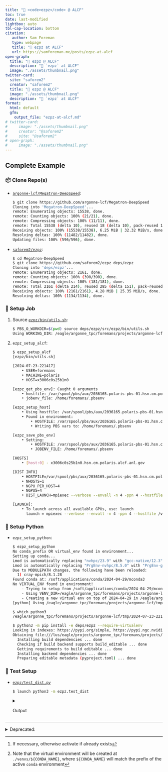 ```yaml
---
title: "🍋 <code>ezpz</code> @ ALCF"
toc: true
date: last-modified
lightbox: auto
tbl-cap-location: bottom
citation:
   author: Sam Foreman
   type: webpage
   title: "🍋 ezpz at ALCF"
   url: https://samforeman.me/posts/ezpz-at-alcf
open-graph:
  title: "🍋 ezpz @ ALCF"
  description: "🍋 `ezpz` at ALCF"
  image: "./assets/thumbnail.png"
twitter-card:
  site: "saforem2"
  creator: "saforem2"
  title: "🍋 ezpz @ ALCF"
  image: "./assets/thumbnail.png"
  description: "🍋 `ezpz` at ALCF"
format:
  html: default
  gfm:
    output_file: "ezpz-at-alcf.md"
# twitter-card:                      
#     image: "./assets/thumbnail.png"
#     creator: "@saforem2"           
#     site: "@saforem2"              
# open-graph:                        
#     image: "./assets/thumbnail.png"
---
```


## Complete Example

### 📦 Clone Repo(s)

- [`argonne-lcf/Megatron-DeepSpeed`](https://github.com/argonne-lcf/Megatron-DeepSpeed):

    ```bash
    $ git clone https://github.com/argonne-lcf/Megatron-DeepSpeed
    Cloning into 'Megatron-DeepSpeed'...
    remote: Enumerating objects: 15538, done.
    remote: Counting objects: 100% (21/21), done.
    remote: Compressing objects: 100% (11/11), done.
    remote: Total 15538 (delta 10), reused 18 (delta 10), pack-reused 15517
    Receiving objects: 100% (15538/15538), 6.25 MiB | 32.32 MiB/s, done.
    Resolving deltas: 100% (11482/11482), done.
    Updating files: 100% (596/596), done.
    ```

- [`saforem2/ezpz`](https://github.com/saforem2/ezpz):

    ```bash
    $ cd Megatron-DeepSpeed
    $ git clone https://github.com/saforem2/ezpz deps/ezpz
    Cloning into 'deps/ezpz'...
    remote: Enumerating objects: 2161, done.
    remote: Counting objects: 100% (390/390), done.
    remote: Compressing objects: 100% (181/181), done.
    remote: Total 2161 (delta 214), reused 285 (delta 151), pack-reused 1771
    Receiving objects: 100% (2161/2161), 4.28 MiB | 25.35 MiB/s, done.
    Resolving deltas: 100% (1134/1134), done.
    ```

### 🛜 Setup Job

1. Source [`ezpz/bin/utils.sh`](https://github.com/saforem2/ezpz/blob/main/src/ezpz/bin/utils.sh):

    ```bash
    $ PBS_O_WORKDIR=$(pwd) source deps/ezpz/src/ezpz/bin/utils.sh
    Using WORKING_DIR: /eagle/argonne_tpc/foremans/projects/argonne-lcf/tmp/2024-07-23-221253/Megatron-DeepSpeed
    ```

2. `ezpz_setup_alcf`:

    ```bash
    $ ezpz_setup_alcf
    [ezpz/bin/utils.sh]

    [2024-07-23-221417]
        • USER=foremans
        • MACHINE=polaris
        • HOST=x3006c0s25b1n0

    [ezpz_get_pbs_env]: Caught 0 arguments
        • hostfile: /var/spool/pbs/aux/2036165.polaris-pbs-01.hsn.cm.polaris.alcf.anl.gov
        • jobenv_file: /home/foremans/.pbsenv

    [ezpz_setup_host]
        • Using hostfile: /var/spool/pbs/aux/2036165.polaris-pbs-01.hsn.cm.polaris.alcf.anl.gov
        • Found in environment:
            • HOSTFILE: /var/spool/pbs/aux/2036165.polaris-pbs-01.hsn.cm.polaris.alcf.anl.gov
            • Writing PBS vars to: /home/foremans/.pbsenv

    [ezpz_save_pbs_env]
        • Setting:
            • HOSTFILE: /var/spool/pbs/aux/2036165.polaris-pbs-01.hsn.cm.polaris.alcf.anl.gov
            • JOBENV_FILE: /home/foremans/.pbsenv

    [HOSTS]
        • [host:0] - x3006c0s25b1n0.hsn.cm.polaris.alcf.anl.gov

    [DIST INFO]
        • HOSTFILE=/var/spool/pbs/aux/2036165.polaris-pbs-01.hsn.cm.polaris.alcf.anl.gov
        • NHOSTS=1
        • NGPU_PER_HOST=4
        • NGPUS=4
        • DIST_LAUNCH=mpiexec --verbose --envall -n 4 -ppn 4 --hostfile /var/spool/pbs/aux/2036165.polaris-pbs-01.hsn.cm.polaris.alcf.anl.gov --cpu-bind depth -d 16

    [LAUNCH]:
        • To launch across all available GPUs, use: launch
          launch = mpiexec --verbose --envall -n 4 -ppn 4 --hostfile /var/spool/pbs/aux/2036165.polaris-pbs-01.hsn.cm.polaris.alcf.anl.gov --cpu-bind depth -d 16
    ```

### 🐍 Setup Python

- `ezpz_setup_python`:

    ```bash
    $ ezpz_setup_python
    No conda_prefix OR virtual_env found in environment...
    Setting up conda...
    Lmod is automatically replacing "nvhpc/23.9" with "gcc-native/12.3".
    Lmod is automatically replacing "PrgEnv-nvhpc/8.5.0" with "PrgEnv-gnu/8.5.0".
    Due to MODULEPATH changes, the following have been reloaded:
      1) cray-mpich/8.1.28
    Found conda at: /soft/applications/conda/2024-04-29/mconda3
    No VIRTUAL_ENV found in environment!
        - Trying to setup from /soft/applications/conda/2024-04-29/mconda3
        - Using VENV_DIR=/eagle/argonne_tpc/foremans/projects/argonne-lcf/tmp/2024-07-23-221253/Megatron-DeepSpeed/venvs/2024-04-29
        - Creating a new virtual env on top of 2024-04-29 in /eagle/argonne_tpc/foremans/projects/argonne-lcf/tmp/2024-07-23-221253/Megatron-DeepSpeed/venvs/2024-04-29
    [python] Using /eagle/argonne_tpc/foremans/projects/argonne-lcf/tmp/2024-07-23-221253/Megatron-DeepSpeed/venvs/2024-04-29/bin/python3

    $ which python3
    /eagle/argonne_tpc/foremans/projects/argonne-lcf/tmp/2024-07-23-221253/Megatron-DeepSpeed/venvs/2024-04-29/bin/python3

    $ python3 -m pip install -e deps/ezpz --require-virtualenv
    Looking in indexes: https://pypi.org/simple, https://pypi.ngc.nvidia.com
    Obtaining file:///lus/eagle/projects/argonne_tpc/foremans/projects/argonne-lcf/tmp/2024-07-23-221253/Megatron-DeepSpeed/deps/ezpz
      Installing build dependencies ... done
      Checking if build backend supports build_editable ... done
      Getting requirements to build editable ... done
      Installing backend dependencies ... done
      Preparing editable metadata (pyproject.toml) ... done
    ```

### 📝 Test Setup

- [`ezpz/test_dist.py`](https://github.com/saforem2/ezpz/blob/main/ezpz/test_dist.py)

  ```bash
  $ launch python3 -m ezpz.test_dist
  ```

    <details closed><summary>Output</summary>

    ```bash
    [2024-07-23 22:21:37.972869][INFO][__init__:156] - Setting logging level to 'INFO' on 'RANK == 0'
    [2024-07-23 22:21:37.975224][INFO][__init__:157] - Setting logging level to 'CRITICAL' on all others 'RANK != 0'
    [2024-07-23 22:21:37.975718][INFO][__init__:160] - To disable this behavior, and log from ALL ranks (not recommended), set: 'export LOG_FROM_ALL_RANKS=1'  in your environment, and re-run.
    [2024-07-23 22:21:39.790899][INFO][dist:358] - [device='cuda'][rank=1/3][local_rank=1/3][node=0/0]
    [2024-07-23 22:21:39.790850][INFO][dist:358] - [device='cuda'][rank=2/3][local_rank=2/3][node=0/0]
    [2024-07-23 22:21:39.791749][INFO][dist:358] - [device='cuda'][rank=3/3][local_rank=3/3][node=0/0]
    [2024-07-23 22:21:39.797666][INFO][dist:95] -

    [dist_info]:
      • DEVICE=cuda
      • DEVICE_ID=cuda:0
      • DISTRIBUTED_BACKEND=nccl
      • GPUS_PER_NODE=4
      • HOSTS=['x3006c0s25b1n0.hsn.cm.polaris.alcf.anl.gov']
      • HOSTFILE=/var/spool/pbs/aux/2036165.polaris-pbs-01.hsn.cm.polaris.alcf.anl.gov
      • HOSTNAME=x3006c0s25b1n0.hsn.cm.polaris.alcf.anl.gov
      • LOCAL_RANK=0
      • MACHINE=Polaris
      • NUM_NODES=1
      • NGPUS=4
      • NGPUS_AVAILABLE=4
      • NODE_ID=0
      • RANK=0
      • SCHEDULER=PBS
      • WORLD_SIZE_TOTAL=4
      • WORLD_SIZE_IN_USE=4
      • LAUNCH_CMD=mpiexec --verbose --envall -n 4 -ppn 4 --hostfile /var/spool/pbs/aux/2036165.polaris-pbs-01.hsn.cm.polaris.alcf.anl.gov --cpu-bind depth -d 16


    [2024-07-23 22:21:39.800519][INFO][dist:725] - [0/4] Using device='cuda' with backend='DDP' + 'nccl' for distributed training.
    [2024-07-23 22:21:39.805001][INFO][dist:358] - [device='cuda'][rank=0/3][local_rank=0/3][node=0/0]
    [2024-07-23 22:21:39.805513][WARNING][dist:364] - Using [4 / 4] available "cuda" devices !!
    [2024-07-23 22:21:39.806121][INFO][dist:95] -

    [timers_import]:
      • os=1.062639057636261e-06
      • logging=4.0046870708465576e-07
      • typing=2.7157366275787354e-06
      • pathlib=1.2516975402832031e-06
      • ezpz=6.30505383014679e-07
      • torch=2.555549144744873e-06
      • torch_ddp=2.4745240807533264e-06
      • wandb=6.44102692604065e-05
      • total=7.550138980150223e-05


    [2024-07-23 22:21:39.807221][INFO][dist:95] -

    [CONFIG]:
      • warmup=0
      • log_freq=1
      • batch_size=64
      • input_size=128
      • output_size=128
      • dtype=torch.float32
      • device=cuda
      • world_size=4
      • train_iters=100

    [2024-07-23 22:21:41.373173][INFO][test_dist:183] - model=Network(
      (layers): Sequential(
        (0): Linear(in_features=128, out_features=1024, bias=True)
        (1): Linear(in_features=1024, out_features=512, bias=True)
        (2): Linear(in_features=512, out_features=256, bias=True)
        (3): Linear(in_features=256, out_features=128, bias=True)
        (4): Linear(in_features=128, out_features=128, bias=True)
      )
    )
    [2024-07-23 22:21:43.625040][INFO][test_dist:274] - iter=1, loss=2039.91, sps=2.252e+04, dt=0.00284196, dtf=0.0009801, dtb=0.001862
    [2024-07-23 22:21:43.628643][INFO][test_dist:274] - iter=2, loss=1424.54, sps=3.272e+04, dt=0.00195628, dtf=0.0005183, dtb=0.001438
    [2024-07-23 22:21:43.631833][INFO][test_dist:274] - iter=3, loss=1159.38, sps=3.331e+04, dt=0.00192147, dtf=0.0006139, dtb=0.001308
    [2024-07-23 22:21:43.634991][INFO][test_dist:274] - iter=4, loss=935.58, sps=3.343e+04, dt=0.00191451, dtf=0.0006113, dtb=0.001303
    [2024-07-23 22:21:43.638092][INFO][test_dist:274] - iter=5, loss=851.468, sps=3.483e+04, dt=0.00183759, dtf=0.0005938, dtb=0.001244
    [2024-07-23 22:21:43.641232][INFO][test_dist:274] - iter=6, loss=785.109, sps=3.409e+04, dt=0.00187757, dtf=0.0005972, dtb=0.00128
    [2024-07-23 22:21:43.644367][INFO][test_dist:274] - iter=7, loss=772.966, sps=3.417e+04, dt=0.00187292, dtf=0.0005868, dtb=0.001286
    [2024-07-23 22:21:43.647507][INFO][test_dist:274] - iter=8, loss=727.854, sps=3.411e+04, dt=0.00187638, dtf=0.0005814, dtb=0.001295
    [2024-07-23 22:21:43.650561][INFO][test_dist:274] - iter=9, loss=725.773, sps=3.546e+04, dt=0.00180485, dtf=0.0005975, dtb=0.001207
    [2024-07-23 22:21:43.653520][INFO][test_dist:274] - iter=10, loss=720.374, sps=3.785e+04, dt=0.00169078, dtf=0.0006108, dtb=0.00108
    [2024-07-23 22:21:43.656564][INFO][test_dist:274] - iter=11, loss=717.926, sps=3.602e+04, dt=0.00177678, dtf=0.0005694, dtb=0.001207
    [2024-07-23 22:21:43.659555][INFO][test_dist:274] - iter=12, loss=692.535, sps=3.682e+04, dt=0.00173814, dtf=0.0005557, dtb=0.001182
    [2024-07-23 22:21:43.662596][INFO][test_dist:274] - iter=13, loss=679.509, sps=3.67e+04, dt=0.00174377, dtf=0.0005531, dtb=0.001191
    [2024-07-23 22:21:43.665598][INFO][test_dist:274] - iter=14, loss=674.778, sps=3.727e+04, dt=0.00171741, dtf=0.0005496, dtb=0.001168
    [2024-07-23 22:21:43.668593][INFO][test_dist:274] - iter=15, loss=673.873, sps=3.666e+04, dt=0.00174556, dtf=0.0005708, dtb=0.001175
    [2024-07-23 22:21:43.671589][INFO][test_dist:274] - iter=16, loss=667.283, sps=3.694e+04, dt=0.00173238, dtf=0.0005453, dtb=0.001187
    [2024-07-23 22:21:43.674599][INFO][test_dist:274] - iter=17, loss=660.292, sps=3.646e+04, dt=0.00175558, dtf=0.0005538, dtb=0.001202
    [2024-07-23 22:21:43.677592][INFO][test_dist:274] - iter=18, loss=660.664, sps=3.696e+04, dt=0.00173169, dtf=0.0005441, dtb=0.001188
    [2024-07-23 22:21:43.680559][INFO][test_dist:274] - iter=19, loss=676.161, sps=3.709e+04, dt=0.00172556, dtf=0.0005668, dtb=0.001159
    [2024-07-23 22:21:43.683539][INFO][test_dist:274] - iter=20, loss=665.099, sps=3.702e+04, dt=0.0017287, dtf=0.0005281, dtb=0.001201
    [2024-07-23 22:21:43.686527][INFO][test_dist:274] - iter=21, loss=626.671, sps=3.7e+04, dt=0.00172989, dtf=0.0005279, dtb=0.001202
    [2024-07-23 22:21:43.689518][INFO][test_dist:274] - iter=22, loss=632.127, sps=3.702e+04, dt=0.00172883, dtf=0.0005085, dtb=0.00122
    [2024-07-23 22:21:43.692469][INFO][test_dist:274] - iter=23, loss=657.324, sps=3.755e+04, dt=0.00170436, dtf=0.0005164, dtb=0.001188
    [2024-07-23 22:21:43.695563][INFO][test_dist:274] - iter=24, loss=617.646, sps=3.558e+04, dt=0.00179856, dtf=0.0005767, dtb=0.001222
    [2024-07-23 22:21:43.698537][INFO][test_dist:274] - iter=25, loss=618.284, sps=3.705e+04, dt=0.00172744, dtf=0.0005522, dtb=0.001175
    [2024-07-23 22:21:43.701410][INFO][test_dist:274] - iter=26, loss=615.418, sps=3.961e+04, dt=0.00161577, dtf=0.0005298, dtb=0.001086
    [2024-07-23 22:21:43.704427][INFO][test_dist:274] - iter=27, loss=599.058, sps=3.648e+04, dt=0.00175461, dtf=0.0005156, dtb=0.001239
    [2024-07-23 22:21:43.707374][INFO][test_dist:274] - iter=28, loss=621.717, sps=3.778e+04, dt=0.00169387, dtf=0.0004899, dtb=0.001204
    [2024-07-23 22:21:43.710390][INFO][test_dist:274] - iter=29, loss=597.588, sps=3.623e+04, dt=0.00176654, dtf=0.0005663, dtb=0.0012
    [2024-07-23 22:21:43.713386][INFO][test_dist:274] - iter=30, loss=598.102, sps=3.71e+04, dt=0.00172484, dtf=0.0005497, dtb=0.001175
    [2024-07-23 22:21:43.716530][INFO][test_dist:274] - iter=31, loss=586.188, sps=3.357e+04, dt=0.00190664, dtf=0.0005618, dtb=0.001345
    [2024-07-23 22:21:43.719525][INFO][test_dist:274] - iter=32, loss=591.646, sps=3.672e+04, dt=0.00174293, dtf=0.000561, dtb=0.001182
    [2024-07-23 22:21:43.722513][INFO][test_dist:274] - iter=33, loss=574.161, sps=3.668e+04, dt=0.00174487, dtf=0.0005502, dtb=0.001195
    [2024-07-23 22:21:43.725524][INFO][test_dist:274] - iter=34, loss=586.41, sps=3.707e+04, dt=0.00172628, dtf=0.0005552, dtb=0.001171
    [2024-07-23 22:21:43.728594][INFO][test_dist:274] - iter=35, loss=574.43, sps=3.605e+04, dt=0.00177526, dtf=0.000576, dtb=0.001199
    [2024-07-23 22:21:43.731615][INFO][test_dist:274] - iter=36, loss=552.77, sps=3.642e+04, dt=0.00175741, dtf=0.0005588, dtb=0.001199
    [2024-07-23 22:21:43.734574][INFO][test_dist:274] - iter=37, loss=567.612, sps=3.748e+04, dt=0.00170768, dtf=0.0005318, dtb=0.001176
    [2024-07-23 22:21:43.737564][INFO][test_dist:274] - iter=38, loss=561.004, sps=3.706e+04, dt=0.00172686, dtf=0.0005489, dtb=0.001178
    [2024-07-23 22:21:43.740578][INFO][test_dist:274] - iter=39, loss=555.718, sps=3.645e+04, dt=0.00175567, dtf=0.0005662, dtb=0.001189
    [2024-07-23 22:21:43.743565][INFO][test_dist:274] - iter=40, loss=543.661, sps=3.708e+04, dt=0.00172613, dtf=0.0005363, dtb=0.00119
    [2024-07-23 22:21:43.746561][INFO][test_dist:274] - iter=41, loss=537.186, sps=3.691e+04, dt=0.00173373, dtf=0.0005346, dtb=0.001199
    [2024-07-23 22:21:43.749446][INFO][test_dist:274] - iter=42, loss=545.877, sps=3.998e+04, dt=0.00160083, dtf=0.000533, dtb=0.001068
    [2024-07-23 22:21:43.752446][INFO][test_dist:274] - iter=43, loss=546.533, sps=3.681e+04, dt=0.00173875, dtf=0.0005124, dtb=0.001226
    [2024-07-23 22:21:43.755384][INFO][test_dist:274] - iter=44, loss=545.989, sps=3.796e+04, dt=0.001686, dtf=0.0005054, dtb=0.001181
    [2024-07-23 22:21:43.758389][INFO][test_dist:274] - iter=45, loss=531.344, sps=3.667e+04, dt=0.00174516, dtf=0.0005569, dtb=0.001188
    [2024-07-23 22:21:43.761470][INFO][test_dist:274] - iter=46, loss=515.415, sps=3.69e+04, dt=0.00173432, dtf=0.000551, dtb=0.001183
    [2024-07-23 22:21:43.764494][INFO][test_dist:274] - iter=47, loss=523.498, sps=3.634e+04, dt=0.00176121, dtf=0.0005524, dtb=0.001209
    [2024-07-23 22:21:43.767522][INFO][test_dist:274] - iter=48, loss=515.942, sps=3.625e+04, dt=0.00176562, dtf=0.0005655, dtb=0.0012
    [2024-07-23 22:21:43.770555][INFO][test_dist:274] - iter=49, loss=527.433, sps=3.62e+04, dt=0.00176783, dtf=0.0005579, dtb=0.00121
    [2024-07-23 22:21:43.773467][INFO][test_dist:274] - iter=50, loss=520.038, sps=3.938e+04, dt=0.00162521, dtf=0.0005579, dtb=0.001067
    [2024-07-23 22:21:43.776470][INFO][test_dist:274] - iter=51, loss=507.743, sps=3.68e+04, dt=0.00173934, dtf=0.0005378, dtb=0.001202
    [2024-07-23 22:21:43.779466][INFO][test_dist:274] - iter=52, loss=505.372, sps=3.694e+04, dt=0.00173268, dtf=0.0005321, dtb=0.001201
    [2024-07-23 22:21:43.782434][INFO][test_dist:274] - iter=53, loss=505.824, sps=3.736e+04, dt=0.00171324, dtf=0.0005403, dtb=0.001173
    [2024-07-23 22:21:43.785426][INFO][test_dist:274] - iter=54, loss=498.697, sps=3.751e+04, dt=0.00170619, dtf=0.0005259, dtb=0.00118
    [2024-07-23 22:21:43.788396][INFO][test_dist:274] - iter=55, loss=492.434, sps=3.719e+04, dt=0.00172085, dtf=0.0005036, dtb=0.001217
    [2024-07-23 22:21:43.791354][INFO][test_dist:274] - iter=56, loss=486.032, sps=3.754e+04, dt=0.00170497, dtf=0.0005077, dtb=0.001197
    [2024-07-23 22:21:43.794333][INFO][test_dist:274] - iter=57, loss=487.687, sps=3.803e+04, dt=0.00168299, dtf=0.0005009, dtb=0.001182
    [2024-07-23 22:21:43.797238][INFO][test_dist:274] - iter=58, loss=481.011, sps=3.929e+04, dt=0.00162898, dtf=0.0005554, dtb=0.001074
    [2024-07-23 22:21:43.800237][INFO][test_dist:274] - iter=59, loss=478.058, sps=3.692e+04, dt=0.00173365, dtf=0.0005374, dtb=0.001196
    [2024-07-23 22:21:43.803250][INFO][test_dist:274] - iter=60, loss=476.983, sps=3.666e+04, dt=0.00174587, dtf=0.0005318, dtb=0.001214
    [2024-07-23 22:21:43.806222][INFO][test_dist:274] - iter=61, loss=468.415, sps=3.716e+04, dt=0.00172234, dtf=0.0005256, dtb=0.001197
    [2024-07-23 22:21:43.809230][INFO][test_dist:274] - iter=62, loss=461.661, sps=3.727e+04, dt=0.00171737, dtf=0.0005219, dtb=0.001195
    [2024-07-23 22:21:43.812204][INFO][test_dist:274] - iter=63, loss=465.746, sps=3.688e+04, dt=0.00173519, dtf=0.0005067, dtb=0.001228
    [2024-07-23 22:21:43.815192][INFO][test_dist:274] - iter=64, loss=470.95, sps=3.724e+04, dt=0.00171855, dtf=0.0004994, dtb=0.001219
    [2024-07-23 22:21:43.818155][INFO][test_dist:274] - iter=65, loss=463.301, sps=3.774e+04, dt=0.00169586, dtf=0.0005053, dtb=0.001191
    [2024-07-23 22:21:43.821161][INFO][test_dist:274] - iter=66, loss=450.195, sps=3.68e+04, dt=0.00173904, dtf=0.0005626, dtb=0.001176
    [2024-07-23 22:21:43.824143][INFO][test_dist:274] - iter=67, loss=449.097, sps=3.662e+04, dt=0.00174746, dtf=0.0005578, dtb=0.00119
    [2024-07-23 22:21:43.827103][INFO][test_dist:274] - iter=68, loss=447.465, sps=3.778e+04, dt=0.00169412, dtf=0.0005488, dtb=0.001145
    [2024-07-23 22:21:43.830071][INFO][test_dist:274] - iter=69, loss=444.676, sps=3.835e+04, dt=0.00166873, dtf=0.0005467, dtb=0.001122
    [2024-07-23 22:21:43.833030][INFO][test_dist:274] - iter=70, loss=429.532, sps=3.83e+04, dt=0.00167122, dtf=0.0005362, dtb=0.001135
    [2024-07-23 22:21:43.836024][INFO][test_dist:274] - iter=71, loss=437.085, sps=3.711e+04, dt=0.00172438, dtf=0.0005086, dtb=0.001216
    [2024-07-23 22:21:43.839009][INFO][test_dist:274] - iter=72, loss=436.272, sps=3.71e+04, dt=0.00172525, dtf=0.0005177, dtb=0.001208
    [2024-07-23 22:21:43.841920][INFO][test_dist:274] - iter=73, loss=430.464, sps=3.893e+04, dt=0.00164403, dtf=0.0004874, dtb=0.001157
    [2024-07-23 22:21:43.844806][INFO][test_dist:274] - iter=74, loss=426.483, sps=3.904e+04, dt=0.0016393, dtf=0.000449, dtb=0.00119
    [2024-07-23 22:21:43.847771][INFO][test_dist:274] - iter=75, loss=413.371, sps=3.75e+04, dt=0.0017066, dtf=0.0005185, dtb=0.001188
    [2024-07-23 22:21:43.850712][INFO][test_dist:274] - iter=76, loss=421.381, sps=3.77e+04, dt=0.00169769, dtf=0.000506, dtb=0.001192
    [2024-07-23 22:21:43.853587][INFO][test_dist:274] - iter=77, loss=415.112, sps=3.988e+04, dt=0.0016047, dtf=0.000537, dtb=0.001068
    [2024-07-23 22:21:43.856557][INFO][test_dist:274] - iter=78, loss=413.084, sps=3.729e+04, dt=0.0017161, dtf=0.0005459, dtb=0.00117
    [2024-07-23 22:21:43.859518][INFO][test_dist:274] - iter=79, loss=412.671, sps=3.761e+04, dt=0.00170149, dtf=0.0005066, dtb=0.001195
    [2024-07-23 22:21:43.862469][INFO][test_dist:274] - iter=80, loss=408.688, sps=3.776e+04, dt=0.00169481, dtf=0.0005446, dtb=0.00115
    [2024-07-23 22:21:43.865521][INFO][test_dist:274] - iter=81, loss=400.914, sps=3.674e+04, dt=0.00174196, dtf=0.0005528, dtb=0.001189
    [2024-07-23 22:21:43.868536][INFO][test_dist:274] - iter=82, loss=389.823, sps=3.655e+04, dt=0.00175112, dtf=0.000574, dtb=0.001177
    [2024-07-23 22:21:43.871531][INFO][test_dist:274] - iter=83, loss=399.073, sps=3.686e+04, dt=0.00173618, dtf=0.0005504, dtb=0.001186
    [2024-07-23 22:21:43.874511][INFO][test_dist:274] - iter=84, loss=385.773, sps=3.725e+04, dt=0.00171814, dtf=0.0005499, dtb=0.001168
    [2024-07-23 22:21:43.877492][INFO][test_dist:274] - iter=85, loss=400.61, sps=3.739e+04, dt=0.00171182, dtf=0.000546, dtb=0.001166
    [2024-07-23 22:21:43.880505][INFO][test_dist:274] - iter=86, loss=389.813, sps=3.673e+04, dt=0.00174226, dtf=0.0005734, dtb=0.001169
    [2024-07-23 22:21:43.883515][INFO][test_dist:274] - iter=87, loss=385.995, sps=3.694e+04, dt=0.00173256, dtf=0.0005296, dtb=0.001203
    [2024-07-23 22:21:43.886470][INFO][test_dist:274] - iter=88, loss=379.115, sps=3.774e+04, dt=0.00169591, dtf=0.0005467, dtb=0.001149
    [2024-07-23 22:21:43.889422][INFO][test_dist:274] - iter=89, loss=378.738, sps=3.798e+04, dt=0.00168494, dtf=0.0005276, dtb=0.001157
    [2024-07-23 22:21:43.892414][INFO][test_dist:274] - iter=90, loss=365.054, sps=3.675e+04, dt=0.00174164, dtf=0.000513, dtb=0.001229
    [2024-07-23 22:21:43.895367][INFO][test_dist:274] - iter=91, loss=380.372, sps=3.772e+04, dt=0.00169654, dtf=0.000495, dtb=0.001201
    [2024-07-23 22:21:43.898322][INFO][test_dist:274] - iter=92, loss=377.233, sps=3.852e+04, dt=0.00166155, dtf=0.000539, dtb=0.001123
    [2024-07-23 22:21:43.901288][INFO][test_dist:274] - iter=93, loss=366.226, sps=3.788e+04, dt=0.00168959, dtf=0.0005446, dtb=0.001145
    [2024-07-23 22:21:43.904284][INFO][test_dist:274] - iter=94, loss=366.221, sps=3.69e+04, dt=0.00173462, dtf=0.0005535, dtb=0.001181
    [2024-07-23 22:21:43.907289][INFO][test_dist:274] - iter=95, loss=366.673, sps=3.662e+04, dt=0.00174759, dtf=0.0005328, dtb=0.001215
    [2024-07-23 22:21:43.910260][INFO][test_dist:274] - iter=96, loss=362.985, sps=3.716e+04, dt=0.00172234, dtf=0.0005436, dtb=0.001179
    [2024-07-23 22:21:43.913277][INFO][test_dist:274] - iter=97, loss=349.768, sps=3.668e+04, dt=0.00174469, dtf=0.000529, dtb=0.001216
    [2024-07-23 22:21:43.916293][INFO][test_dist:274] - iter=98, loss=363.521, sps=3.675e+04, dt=0.0017416, dtf=0.0005412, dtb=0.0012
    [2024-07-23 22:21:43.919280][INFO][test_dist:274] - iter=99, loss=345.533, sps=3.717e+04, dt=0.00172205, dtf=0.0005134, dtb=0.001209
                                train/dt [2024-07-23-222143]
          ┌───────────────────────────────────────────────────────────────────────┐
    0.00284┤▘                                                                      │
          │                                                                       │
          │                                                                       │
    0.00264┤                                                                       │
          │                                                                       │
          │                                                                       │
    0.00243┤                                                                       │
          │                                                                       │
    0.00222┤                                                                       │
          │                                                                       │
          │                                                                       │
    0.00201┤                                                                       │
          │▗                                                                      │
          │ ▝▘▗▗▖               ▝                                                 │
    0.00181┤   ▘  ▖         ▗                                                      │
          │       ▘▄ ▖▄▖▄▗▖ ▗▗ ▘ ▗▄▝▖▗▗▖▖▖▗▗▘▀ ▄    ▗▗ ▗  ▄   ▖     ▗▗▖ ▖▖ ▖  ▄ ▖▖│
          │      ▝  ▝      ▘  ▝ ▘    ▘    ▖     ▝▘▀▗  ▘▘▝▘ ▘▄▝  ▘▘▝▘▘ ▝▝ ▝▗▝▗▘ ▝ ▝│
    0.00160┤                  ▖          ▗     ▝     ▘          ▀ ▗                │
          └┬─────────────────┬────────────────┬─────────────────┬────────────────┬┘
          1.0              25.5             50.0              74.5            99.0
    train/dt                                 iter
    [2024-07-23 22:21:43.943086][INFO][plot:156] - Appending plot to: /lus/eagle/projects/argonne_tpc/foremans/projects/argonne-lcf/tmp/2024-07-23-221253/Megatron-DeepSpeed/test-dist-plots/train/dt.txt
    text saved in /lus/eagle/projects/argonne_tpc/foremans/projects/argonne-lcf/tmp/2024-07-23-221253/Megatron-DeepSpeed/test-dist-plots/train/dt.txt
                                train/dtf [2024-07-23-222143]
          ┌───────────────────────────────────────────────────────────────────────┐
    0.00098┤▘                                                                      │
          │                                                                       │
          │                                                                       │
    0.00089┤                                                                       │
          │                                                                       │
          │                                                                       │
    0.00080┤                                                                       │
          │                                                                       │
    0.00071┤                                                                       │
          │                                                                       │
          │                                                                       │
    0.00063┤                                                                       │
          │ ▝▘▄  ▞                                                                │
          │    ▝▘ ▖  ▖  ▖  ▗   ▖   ▗  ▗      ▖                       ▗  ▖         │
    0.00054┤        ▀▝ ▞▖    ▝   ▀▝▀ ▘▝ ▖▄ ▝▝▘▝▝▖▗   ▚     ▀▘▄    ▗▗ ▞ ▀▗ ▗  ▗▖▚▗ ▖│
          │▝            ▝▝▖▖ ▚       ▘   ▖▖    ▝ ▘▄  ▝▘▚ ▖   ▗▘ ▘▖ ▖     ▘▝▖    ▘▗│
          │                   ▝                    ▝    ▝      ▘           ▝      │
    0.00045┤                                                    ▗                  │
          └┬─────────────────┬────────────────┬─────────────────┬────────────────┬┘
          1.0              25.5             50.0              74.5            99.0
    train/dtf                                iter
    [2024-07-23 22:21:43.952631][INFO][plot:156] - Appending plot to: /lus/eagle/projects/argonne_tpc/foremans/projects/argonne-lcf/tmp/2024-07-23-221253/Megatron-DeepSpeed/test-dist-plots/train/dtf.txt
    text saved in /lus/eagle/projects/argonne_tpc/foremans/projects/argonne-lcf/tmp/2024-07-23-221253/Megatron-DeepSpeed/test-dist-plots/train/dtf.txt
                                train/dtb [2024-07-23-222143]
          ┌───────────────────────────────────────────────────────────────────────┐
    0.00186┤▘                                                                      │
          │                                                                       │
          │                                                                       │
    0.00173┤                                                                       │
          │                                                                       │
          │                                                                       │
    0.00160┤                                                                       │
          │                                                                       │
    0.00146┤                                                                       │
          │▗                                                                      │
          │                                                                       │
    0.00133┤                     ▗                                                 │
          │ ▝▖ ▗▖                                                                 │
          │   ▞              ▗                                                    │
    0.00120┤      ▖▖   ▗ ▗▗▘▝  ▗▖  ▖▗▖   ▖▘  ▖▄ ▄  ▚ ▗▗▖▞▝    ▝▖    ▖     ▖ ▚  ▗ ▘▄│
          │        ▀▗▘▘▘▖  ▘▝   ▘▝▝  ▀▝▘  ▀▝    ▝▘ ▝     ▘▀    ▞▘▘▝ ▞▝▚▗▖▗▗   ▘▝  │
          │                                                ▘▞               ▗▘    │
    0.00107┤      ▝           ▘          ▗     ▗     ▖            ▗                │
          └┬─────────────────┬────────────────┬─────────────────┬────────────────┬┘
          1.0              25.5             50.0              74.5            99.0
    train/dtb                                iter
    [2024-07-23 22:21:43.962230][INFO][plot:156] - Appending plot to: /lus/eagle/projects/argonne_tpc/foremans/projects/argonne-lcf/tmp/2024-07-23-221253/Megatron-DeepSpeed/test-dist-plots/train/dtb.txt
    text saved in /lus/eagle/projects/argonne_tpc/foremans/projects/argonne-lcf/tmp/2024-07-23-221253/Megatron-DeepSpeed/test-dist-plots/train/dtb.txt
                                train/loss [2024-07-23-222143]
          ┌────────────────────────────────────────────────────────────────────────┐
    2039.9┤▘                                                                       │
          │                                                                        │
          │                                                                        │
    1757.5┤                                                                        │
          │                                                                        │
          │                                                                        │
    1475.1┤▗                                                                       │
          │                                                                        │
    1192.7┤                                                                        │
          │ ▝                                                                      │
          │                                                                        │
    910.3┤  ▖                                                                     │
          │   ▖                                                                    │
          │   ▝▝▖▄▗                                                                │
    627.9┤        ▘▀▘▀▝▘▚▗▖▄▖▗                                                    │
          │                   ▘▝▘▀▝▘▚▝▄▗▖▄▗▖▄▗▖▖                                   │
          │                                    ▝▘▀▝▘▀▝▘▚▖▚▗▖▄▗▖▄▗▗                 │
    345.5┤                                                      ▘▝▘▀▝▘▀▝▀▝▘▞▝▖▄▗▖▄│
          └┬─────────────────┬─────────────────┬────────────────┬─────────────────┬┘
          1.0              25.5              50.0             74.5             99.0
    train/loss                               iter
    [2024-07-23 22:21:44.011096][INFO][plot:156] - Appending plot to: /lus/eagle/projects/argonne_tpc/foremans/projects/argonne-lcf/tmp/2024-07-23-221253/Megatron-DeepSpeed/test-dist-plots/train/loss.txt
    text saved in /lus/eagle/projects/argonne_tpc/foremans/projects/argonne-lcf/tmp/2024-07-23-221253/Megatron-DeepSpeed/test-dist-plots/train/loss.txt
                              train/iter [2024-07-23-222144]
        ┌──────────────────────────────────────────────────────────────────────────┐
    99.0┤                                                                      ▗▗▖▀│
        │                                                                   ▄▝▘▘   │
        │                                                              ▗▖▞▝▘       │
    82.7┤                                                          ▄▗▘▀            │
        │                                                      ▖▄▝▘                │
        │                                                 ▗▗▖▀▝                    │
    66.3┤                                              ▄▝▘▘                        │
        │                                         ▗▖▞▝▘                            │
    50.0┤                                     ▄▗▘▀                                 │
        │                                 ▖▄▝▘                                     │
        │                            ▗▗▖▀▝                                         │
    33.7┤                         ▄▝▘▘                                             │
        │                    ▗▖▞▝▘                                                 │
        │                ▄▗▘▀                                                      │
    17.3┤            ▖▄▝▘                                                          │
        │       ▗▗▖▀▝                                                              │
        │    ▄▝▘▘                                                                  │
    1.0┤▖▞▝▘                                                                      │
        └┬─────────────────┬──────────────────┬─────────────────┬─────────────────┬┘
        1.0              25.5               50.0              74.5             99.0
    train/iter                              iter
    [2024-07-23 22:21:44.021040][INFO][plot:156] - Appending plot to: /lus/eagle/projects/argonne_tpc/foremans/projects/argonne-lcf/tmp/2024-07-23-221253/Megatron-DeepSpeed/test-dist-plots/train/iter.txt
    text saved in /lus/eagle/projects/argonne_tpc/foremans/projects/argonne-lcf/tmp/2024-07-23-221253/Megatron-DeepSpeed/test-dist-plots/train/iter.txt
                                train/sps [2024-07-23-222144]
          ┌───────────────────────────────────────────────────────────────────────┐
    39979.2┤                  ▖          ▝     ▗     ▖            ▝                │
          │                                                 ▄  ▀            ▗     │
          │      ▝  ▗      ▖  ▝      ▖    ▘     ▗▖▗▝   ▖▗▘ ▘    ▖▖▗▖▘ ▗▗ ▝▝▗ ▘    │
    37069.3┤        ▚ ▖▚▘▀▝▘ ▝▗  ▘▗▞ ▖▝▗▘▘▘▗▝▖▖ ▀  ▘ ▝▗▘▝  ▚  ▝▘     ▝▗▘ ▖▘ ▘  ▚▝▖▀│
          │      ▖▘        ▗   ▘   ▝         ▝                                    │
          │   ▘                                                                   │
    34159.4┤ ▗▖▝▝▘               ▗                                                 │
          │▗                                                                      │
    31249.4┤                                                                       │
          │                                                                       │
          │                                                                       │
    28339.5┤                                                                       │
          │                                                                       │
          │                                                                       │
    25429.6┤                                                                       │
          │                                                                       │
          │                                                                       │
    22519.7┤▖                                                                      │
          └┬─────────────────┬────────────────┬─────────────────┬────────────────┬┘
          1.0              25.5             50.0              74.5            99.0
    train/sps                                iter
    [2024-07-23 22:21:44.030585][INFO][plot:156] - Appending plot to: /lus/eagle/projects/argonne_tpc/foremans/projects/argonne-lcf/tmp/2024-07-23-221253/Megatron-DeepSpeed/test-dist-plots/train/sps.txt
    text saved in /lus/eagle/projects/argonne_tpc/foremans/projects/argonne-lcf/tmp/2024-07-23-221253/Megatron-DeepSpeed/test-dist-plots/train/sps.txt
    ```

    ```
      _     ._   __/__   _ _  _  _ _/_   Recorded: 22:21:41  Samples:  2223
    /_//_/// /_\ / //_// / //_'/ //     Duration: 2.668     CPU time: 2.406
    /   _/                      v4.6.2

    Program: /lus/eagle/projects/argonne_tpc/foremans/projects/argonne-lcf/tmp/2024-07-23-221253/Megatron-DeepSpeed/deps/ezpz/src/ezpz/test_dist.py

    2.668 <module>  ezpz/test_dist.py:1
    └─ 2.667 main  ezpz/test_dist.py:217
      ├─ 2.106 build_model_and_optimizer  ezpz/test_dist.py:171
      │  └─ 2.092 Adam.__init__  torch/optim/adam.py:15
      │        [147 frames hidden]  torch, transformers, jax, huggingface...
      ├─ 0.183 _forward_step  ezpz/test_dist.py:231
      │  ├─ 0.137 DistributedDataParallel._wrapped_call_impl  torch/nn/modules/module.py:1528
      │  │     [6 frames hidden]  torch
      │  │        0.123 Network._call_impl  torch/nn/modules/module.py:1534
      │  │        └─ 0.123 Network.forward  ezpz/test_dist.py:164
      │  │           └─ 0.123 Sequential._wrapped_call_impl  torch/nn/modules/module.py:1528
      │  │                 [7 frames hidden]  torch, <built-in>
      │  └─ 0.046 calc_loss  ezpz/test_dist.py:168
      ├─ 0.164 _backward_step  ezpz/test_dist.py:236
      │  ├─ 0.103 wrapper  torch/optim/optimizer.py:374
      │  │     [5 frames hidden]  torch
      │  └─ 0.060 Tensor.backward  torch/_tensor.py:466
      │        [4 frames hidden]  torch, <built-in>
      ├─ 0.113 tplot_dict  ezpz/plot.py:136
      │  └─ 0.082 show  plotext/_core.py:292
      │        [5 frames hidden]  plotext
      └─ 0.099 Logger.info  logging/__init__.py:1479
            [6 frames hidden]  logging, rich
                0.099 RichHandler.emit  rich/logging.py:126
                └─ 0.099 Console.print  ezpz/log/console.py:79
                  └─ 0.099 Console.print  rich/console.py:1624
                        [5 frames hidden]  rich


    [2024-07-23 22:21:44.231519][INFO][profile:115] - Saving pyinstrument profile output to: /lus/eagle/projects/argonne_tpc/foremans/projects/argonne-lcf/tmp/2024-07-23-221253/Megatron-DeepSpeed/ezpz_pyinstrument_profiles
    [2024-07-23 22:21:44.232054][INFO][profile:123] - PyInstrument profile saved (as html) to:  /lus/eagle/projects/argonne_tpc/foremans/projects/argonne-lcf/tmp/2024-07-23-221253/Megatron-DeepSpeed/ezpz_pyinstrument_profiles/pyinstrument-profile-2024-07-23-222144.html
    [2024-07-23 22:21:44.232619][INFO][profile:131] - PyInstrument profile saved (as text) to:  /lus/eagle/projects/argonne_tpc/foremans/projects/argonne-lcf/tmp/2024-07-23-221253/Megatron-DeepSpeed/ezpz_pyinstrument_profiles/pyinstrument-profile-2024-07-23-222144.txt
    [2024-07-23 22:21:44.761876][INFO][profile:143] - Finished with pyinstrument profiler. Took: 2.66778s
    [2024-07-23 22:21:44.762534][INFO][test_dist:318] - [0] runtime=6.785542s
    ezpz-test-dist.log lines 216-359/359 (END)
    ```

    </details>

---

<details closed><summary>Deprecated:</summary>

1. Download and source [`ezpz/bin/utils.sh`](https://github.com/saforem2/ezpz/blob/main/src/ezpz/bin/utils.sh):

    ```bash
    ezpz_utils() {
        fp=$(mktemp)
        curl -Ls https://raw.githubusercontent.com/saforem2/ezpz/main/src/ezpz/bin/utils.sh > $fp
        source $fp
    }
    ezpz_utils
    ```

2. Use `ezpz_setup_python` to:
    1. Setup base `conda` environment
    2. Create[^create] a virtual environment _on top of_
     the base `conda` environment[^venv]

    ```bash
    #[🌌][12:45:49 PM][foremans@x3006c0s13b0n0][~/tmp/foremans/2024-07-15-124441]
    $ PBS_O_WORKDIR=$(pwd) ezpz_utils && ezpz_setup_python && ezpz_setup_alcf 

    Using WORKING_DIR: /home/foremans/tmp/foremans/2024-07-15-124441
    No conda_prefix OR virtual_env found in environment...
    Setting up conda...

    Lmod is automatically replacing "nvhpc/23.9" with "gcc-native/12.3".


    Lmod is automatically replacing "PrgEnv-nvhpc/8.5.0" with "PrgEnv-gnu/8.5.0".


    Due to MODULEPATH changes, the following have been reloaded:
    1) cray-mpich/8.1.28

    Found conda at: /soft/applications/conda/2024-04-29/mconda3
    No VIRTUAL_ENV found in environment!
      - Trying to setup from /soft/applications/conda/2024-04-29/mconda3
      - Using VENV_DIR=/home/foremans/tmp/foremans/2024-07-15-124441/venvs/2024-04-29

      - Creating a new virtual env on top of 2024-04-29 in /home/foremans/tmp/foremans/2024-07-15-124441/venvs/2024-04-29
    [python] Using /home/foremans/tmp/foremans/2024-07-15-124441/venvs/2024-04-29/bin/python3

    [ezpz/bin/utils.sh]

    [2024-07-15-124600]
      • USER=foremans
      • MACHINE=polaris
      • HOST=x3006c0s13b0n0

    [ezpz_setup_host]
      • Using hostfile: /var/spool/pbs/aux/2021158.polaris-pbs-01.hsn.cm.polaris.alcf.anl.gov
      • Found in environment:
          • HOSTFILE: /var/spool/pbs/aux/2021158.polaris-pbs-01.hsn.cm.polaris.alcf.anl.gov
          • Writing PBS vars to: /home/foremans/.pbsenv

    [ezpz_save_pbs_env]
      • Setting:
          • HOSTFILE: /var/spool/pbs/aux/2021158.polaris-pbs-01.hsn.cm.polaris.alcf.anl.gov
          • JOBENV_FILE: /home/foremans/.pbsenv

    [HOSTS]
      • [host:0] - x3006c0s13b0n0.hsn.cm.polaris.alcf.anl.gov

    [DIST INFO]
      • HOSTFILE=/var/spool/pbs/aux/2021158.polaris-pbs-01.hsn.cm.polaris.alcf.anl.gov
      • NHOSTS=1
      • NGPU_PER_HOST=4
      • NGPUS=4
      • DIST_LAUNCH=mpiexec --verbose --envall -n 4 -ppn 4 --hostfile /var/spool/pbs/aux/2021158.polaris-pbs-01.hsn.cm.polaris.alcf.anl.gov --cpu-bind depth -d 16

    [LAUNCH]:
      • To launch across all available GPUs, use: launch
        launch = mpiexec --verbose --envall -n 4 -ppn 4 --hostfile /var/spool/pbs/aux/2021158.polaris-pbs-01.hsn.cm.polaris.alcf.anl.gov --cpu-bind depth -d 16
    ```

[^create]: If necessary, otherwise activate if already exists

[^venv]: Note that the virtual environment will be created at
`./venvs/${CONDA_NAME}`, where `${CONDA_NAME}` will match the prefix of the
active `conda` environment

3. Install `ezpz` into the virtual environment from 2.

    ```bash
    python3 -m pip install -e "git+https://github.com/saforem2/ezpz#egg=ezpz" --require-virtualenv
    ```

    <details closed><summary>output</summary>

    ```bash
    Looking in indexes: https://pypi.org/simple, https://pypi.ngc.nvidia.com
    Obtaining ezpz from git+https://github.com/saforem2/ezpz#egg=ezpz
    Cloning https://github.com/saforem2/ezpz to ./venvs/2024-04-29/src/ezpz
    Running command git clone --filter=blob:none --quiet https://github.com/saforem2/ezpz /home/foremans/tmp/foremans/2024-07-15-124441/venvs/2024-04-29/src/ezpz
    Resolved https://github.com/saforem2/ezpz to commit d8fabca03038db55a1dc490f801581e980f93a25
    Installing build dependencies ... done
    Checking if build backend supports build_editable ... done
    Getting requirements to build editable ... done
    Installing backend dependencies ... done
    Preparing editable metadata (pyproject.toml) ... done
    Requirement already satisfied: ambivalent in /home/foremans/.local/polaris/conda/2024-04-29/lib/python3.11/site-packages (from ezpz) (0.0.1)
    Requirement already satisfied: hydra-colorlog in /soft/applications/conda/2024-04-29/mconda3/lib/python3.11/site-packages (from ezpz) (1.2.0)
    Requirement already satisfied: hydra-core in /soft/applications/conda/2024-04-29/mconda3/lib/python3.11/site-packages (from ezpz) (1.3.2)
    Requirement already satisfied: ipython in /soft/applications/conda/2024-04-29/mconda3/lib/python3.11/site-packages (from ezpz) (8.24.0)
    Requirement already satisfied: jax in /soft/applications/conda/2024-04-29/mconda3/lib/python3.11/site-packages (from ezpz) (0.4.26)
    Requirement already satisfied: jaxlib in /soft/applications/conda/2024-04-29/mconda3/lib/python3.11/site-packages (from ezpz) (0.4.26+cuda12.cudnn89)
    Requirement already satisfied: jaxtyping in /soft/applications/conda/2024-04-29/mconda3/lib/python3.11/site-packages (from ezpz) (0.2.28)
    Requirement already satisfied: joblib in /soft/applications/conda/2024-04-29/mconda3/lib/python3.11/site-packages (from ezpz) (1.4.0)
    Requirement already satisfied: ml-dtypes in /soft/applications/conda/2024-04-29/mconda3/lib/python3.11/site-packages (from ezpz) (0.3.2)
    Requirement already satisfied: mpi4py in /soft/applications/conda/2024-04-29/mconda3/lib/python3.11/site-packages (from ezpz) (3.1.6)
    Requirement already satisfied: omegaconf in /soft/applications/conda/2024-04-29/mconda3/lib/python3.11/site-packages (from ezpz) (2.3.0)
    Requirement already satisfied: plotext in /home/foremans/.local/polaris/conda/2024-04-29/lib/python3.11/site-packages (from ezpz) (5.2.8)
    Collecting pyinstrument (from ezpz)
    Downloading pyinstrument-4.6.2-cp311-cp311-manylinux_2_5_x86_64.manylinux1_x86_64.manylinux_2_17_x86_64.manylinux2014_x86_64.whl.metadata (21 kB)
    Requirement already satisfied: rich in /soft/applications/conda/2024-04-29/mconda3/lib/python3.11/site-packages (from ezpz) (13.7.1)
    Requirement already satisfied: seaborn in /soft/applications/conda/2024-04-29/mconda3/lib/python3.11/site-packages (from ezpz) (0.13.2)
    Requirement already satisfied: sentencepiece in /home/foremans/.local/polaris/conda/2024-04-29/lib/python3.11/site-packages (from ezpz) (0.2.0)
    Requirement already satisfied: sh in /home/foremans/.local/polaris/conda/2024-04-29/lib/python3.11/site-packages (from ezpz) (2.0.6)
    Requirement already satisfied: tensorboard in /soft/applications/conda/2024-04-29/mconda3/lib/python3.11/site-packages (from ezpz) (2.16.2)
    Requirement already satisfied: torch in /soft/applications/conda/2024-04-29/mconda3/lib/python3.11/site-packages (from ezpz) (2.3.0)
    Requirement already satisfied: tqdm in /soft/applications/conda/2024-04-29/mconda3/lib/python3.11/site-packages (from ezpz) (4.65.0)
    Requirement already satisfied: wandb in /soft/applications/conda/2024-04-29/mconda3/lib/python3.11/site-packages (from ezpz) (0.16.6)
    Requirement already satisfied: xarray in /soft/applications/conda/2024-04-29/mconda3/lib/python3.11/site-packages (from ezpz) (2024.3.0)
    Requirement already satisfied: colormaps in /home/foremans/.local/polaris/conda/2024-04-29/lib/python3.11/site-packages (from ambivalent->ezpz) (0.4.1)
    Requirement already satisfied: matplotlib in /soft/applications/conda/2024-04-29/mconda3/lib/python3.11/site-packages (from ambivalent->ezpz) (3.8.4)
    Requirement already satisfied: requests in /soft/applications/conda/2024-04-29/mconda3/lib/python3.11/site-packages (from ambivalent->ezpz) (2.31.0)
    Requirement already satisfied: colorlog in /soft/applications/conda/2024-04-29/mconda3/lib/python3.11/site-packages (from hydra-colorlog->ezpz) (6.8.2)
    Requirement already satisfied: antlr4-python3-runtime==4.9.* in /soft/applications/conda/2024-04-29/mconda3/lib/python3.11/site-packages (from hydra-core->ezpz) (4.9.3)
    Requirement already satisfied: packaging in /soft/applications/conda/2024-04-29/mconda3/lib/python3.11/site-packages (from hydra-core->ezpz) (24.0)
    Requirement already satisfied: PyYAML>=5.1.0 in /soft/applications/conda/2024-04-29/mconda3/lib/python3.11/site-packages (from omegaconf->ezpz) (6.0.1)
    Requirement already satisfied: decorator in /soft/applications/conda/2024-04-29/mconda3/lib/python3.11/site-packages (from ipython->ezpz) (5.1.1)
    Requirement already satisfied: jedi>=0.16 in /soft/applications/conda/2024-04-29/mconda3/lib/python3.11/site-packages (from ipython->ezpz) (0.19.1)
    Requirement already satisfied: matplotlib-inline in /soft/applications/conda/2024-04-29/mconda3/lib/python3.11/site-packages (from ipython->ezpz) (0.1.7)
    Requirement already satisfied: prompt-toolkit<3.1.0,>=3.0.41 in /soft/applications/conda/2024-04-29/mconda3/lib/python3.11/site-packages (from ipython->ezpz) (3.0.43)
    Requirement already satisfied: pygments>=2.4.0 in /soft/applications/conda/2024-04-29/mconda3/lib/python3.11/site-packages (from ipython->ezpz) (2.17.2)
    Requirement already satisfied: stack-data in /soft/applications/conda/2024-04-29/mconda3/lib/python3.11/site-packages (from ipython->ezpz) (0.6.3)
    Requirement already satisfied: traitlets>=5.13.0 in /soft/applications/conda/2024-04-29/mconda3/lib/python3.11/site-packages (from ipython->ezpz) (5.14.3)
    Requirement already satisfied: typing-extensions>=4.6 in /soft/applications/conda/2024-04-29/mconda3/lib/python3.11/site-packages (from ipython->ezpz) (4.11.0)
    Requirement already satisfied: pexpect>4.3 in /soft/applications/conda/2024-04-29/mconda3/lib/python3.11/site-packages (from ipython->ezpz) (4.9.0)
    Requirement already satisfied: numpy>=1.22 in /soft/applications/conda/2024-04-29/mconda3/lib/python3.11/site-packages (from jax->ezpz) (1.26.4)
    Requirement already satisfied: opt-einsum in /soft/applications/conda/2024-04-29/mconda3/lib/python3.11/site-packages (from jax->ezpz) (3.3.0)
    Requirement already satisfied: scipy>=1.9 in /soft/applications/conda/2024-04-29/mconda3/lib/python3.11/site-packages (from jax->ezpz) (1.13.0)
    Requirement already satisfied: typeguard==2.13.3 in /soft/applications/conda/2024-04-29/mconda3/lib/python3.11/site-packages (from jaxtyping->ezpz) (2.13.3)
    Requirement already satisfied: markdown-it-py>=2.2.0 in /soft/applications/conda/2024-04-29/mconda3/lib/python3.11/site-packages (from rich->ezpz) (3.0.0)
    Requirement already satisfied: pandas>=1.2 in /soft/applications/conda/2024-04-29/mconda3/lib/python3.11/site-packages (from seaborn->ezpz) (2.2.2)
    Requirement already satisfied: absl-py>=0.4 in /soft/applications/conda/2024-04-29/mconda3/lib/python3.11/site-packages (from tensorboard->ezpz) (2.1.0)
    Requirement already satisfied: grpcio>=1.48.2 in /soft/applications/conda/2024-04-29/mconda3/lib/python3.11/site-packages (from tensorboard->ezpz) (1.62.2)
    Requirement already satisfied: markdown>=2.6.8 in /soft/applications/conda/2024-04-29/mconda3/lib/python3.11/site-packages (from tensorboard->ezpz) (3.6)
    Requirement already satisfied: protobuf!=4.24.0,>=3.19.6 in /soft/applications/conda/2024-04-29/mconda3/lib/python3.11/site-packages (from tensorboard->ezpz) (3.20.3)
    Requirement already satisfied: setuptools>=41.0.0 in ./venvs/2024-04-29/lib/python3.11/site-packages (from tensorboard->ezpz) (65.5.0)
    Requirement already satisfied: six>1.9 in /soft/applications/conda/2024-04-29/mconda3/lib/python3.11/site-packages (from tensorboard->ezpz) (1.16.0)
    Requirement already satisfied: tensorboard-data-server<0.8.0,>=0.7.0 in /soft/applications/conda/2024-04-29/mconda3/lib/python3.11/site-packages (from tensorboard->ezpz) (0.7.2)
    Requirement already satisfied: werkzeug>=1.0.1 in /soft/applications/conda/2024-04-29/mconda3/lib/python3.11/site-packages (from tensorboard->ezpz) (3.0.2)
    Requirement already satisfied: filelock in /soft/applications/conda/2024-04-29/mconda3/lib/python3.11/site-packages (from torch->ezpz) (3.13.1)
    Requirement already satisfied: sympy in /soft/applications/conda/2024-04-29/mconda3/lib/python3.11/site-packages (from torch->ezpz) (1.12)
    Requirement already satisfied: networkx in /soft/applications/conda/2024-04-29/mconda3/lib/python3.11/site-packages (from torch->ezpz) (3.3)
    Requirement already satisfied: jinja2 in /soft/applications/conda/2024-04-29/mconda3/lib/python3.11/site-packages (from torch->ezpz) (3.0.3)
    Requirement already satisfied: fsspec in /soft/applications/conda/2024-04-29/mconda3/lib/python3.11/site-packages (from torch->ezpz) (2024.3.1)
    Requirement already satisfied: Click!=8.0.0,>=7.1 in /soft/applications/conda/2024-04-29/mconda3/lib/python3.11/site-packages (from wandb->ezpz) (8.1.7)
    Requirement already satisfied: GitPython!=3.1.29,>=1.0.0 in /soft/applications/conda/2024-04-29/mconda3/lib/python3.11/site-packages (from wandb->ezpz) (3.1.43)
    Requirement already satisfied: psutil>=5.0.0 in /soft/applications/conda/2024-04-29/mconda3/lib/python3.11/site-packages (from wandb->ezpz) (5.9.8)
    Requirement already satisfied: sentry-sdk>=1.0.0 in /soft/applications/conda/2024-04-29/mconda3/lib/python3.11/site-packages (from wandb->ezpz) (2.0.1)
    Requirement already satisfied: docker-pycreds>=0.4.0 in /soft/applications/conda/2024-04-29/mconda3/lib/python3.11/site-packages (from wandb->ezpz) (0.4.0)
    Requirement already satisfied: setproctitle in /soft/applications/conda/2024-04-29/mconda3/lib/python3.11/site-packages (from wandb->ezpz) (1.3.3)
    Requirement already satisfied: appdirs>=1.4.3 in /soft/applications/conda/2024-04-29/mconda3/lib/python3.11/site-packages (from wandb->ezpz) (1.4.4)
    Requirement already satisfied: gitdb<5,>=4.0.1 in /soft/applications/conda/2024-04-29/mconda3/lib/python3.11/site-packages (from GitPython!=3.1.29,>=1.0.0->wandb->ezpz) (4.0.11)
    Requirement already satisfied: parso<0.9.0,>=0.8.3 in /soft/applications/conda/2024-04-29/mconda3/lib/python3.11/site-packages (from jedi>=0.16->ipython->ezpz) (0.8.4)
    Requirement already satisfied: mdurl~=0.1 in /soft/applications/conda/2024-04-29/mconda3/lib/python3.11/site-packages (from markdown-it-py>=2.2.0->rich->ezpz) (0.1.2)
    Requirement already satisfied: contourpy>=1.0.1 in /soft/applications/conda/2024-04-29/mconda3/lib/python3.11/site-packages (from matplotlib->ambivalent->ezpz) (1.2.1)
    Requirement already satisfied: cycler>=0.10 in /soft/applications/conda/2024-04-29/mconda3/lib/python3.11/site-packages (from matplotlib->ambivalent->ezpz) (0.12.1)
    Requirement already satisfied: fonttools>=4.22.0 in /soft/applications/conda/2024-04-29/mconda3/lib/python3.11/site-packages (from matplotlib->ambivalent->ezpz) (4.51.0)
    Requirement already satisfied: kiwisolver>=1.3.1 in /soft/applications/conda/2024-04-29/mconda3/lib/python3.11/site-packages (from matplotlib->ambivalent->ezpz) (1.4.5)
    Requirement already satisfied: pillow>=8 in /soft/applications/conda/2024-04-29/mconda3/lib/python3.11/site-packages (from matplotlib->ambivalent->ezpz) (10.3.0)
    Requirement already satisfied: pyparsing>=2.3.1 in /soft/applications/conda/2024-04-29/mconda3/lib/python3.11/site-packages (from matplotlib->ambivalent->ezpz) (3.1.2)
    Requirement already satisfied: python-dateutil>=2.7 in /soft/applications/conda/2024-04-29/mconda3/lib/python3.11/site-packages (from matplotlib->ambivalent->ezpz) (2.9.0.post0)
    Requirement already satisfied: pytz>=2020.1 in /soft/applications/conda/2024-04-29/mconda3/lib/python3.11/site-packages (from pandas>=1.2->seaborn->ezpz) (2024.1)
    Requirement already satisfied: tzdata>=2022.7 in /soft/applications/conda/2024-04-29/mconda3/lib/python3.11/site-packages (from pandas>=1.2->seaborn->ezpz) (2024.1)
    Requirement already satisfied: ptyprocess>=0.5 in /soft/applications/conda/2024-04-29/mconda3/lib/python3.11/site-packages (from pexpect>4.3->ipython->ezpz) (0.7.0)
    Requirement already satisfied: wcwidth in /soft/applications/conda/2024-04-29/mconda3/lib/python3.11/site-packages (from prompt-toolkit<3.1.0,>=3.0.41->ipython->ezpz) (0.2.13)
    Requirement already satisfied: charset-normalizer<4,>=2 in /soft/applications/conda/2024-04-29/mconda3/lib/python3.11/site-packages (from requests->ambivalent->ezpz) (2.0.4)
    Requirement already satisfied: idna<4,>=2.5 in /soft/applications/conda/2024-04-29/mconda3/lib/python3.11/site-packages (from requests->ambivalent->ezpz) (3.4)
    Requirement already satisfied: urllib3<3,>=1.21.1 in /soft/applications/conda/2024-04-29/mconda3/lib/python3.11/site-packages (from requests->ambivalent->ezpz) (2.1.0)
    Requirement already satisfied: certifi>=2017.4.17 in /soft/applications/conda/2024-04-29/mconda3/lib/python3.11/site-packages (from requests->ambivalent->ezpz) (2024.2.2)
    Requirement already satisfied: MarkupSafe>=2.1.1 in /soft/applications/conda/2024-04-29/mconda3/lib/python3.11/site-packages (from werkzeug>=1.0.1->tensorboard->ezpz) (2.1.3)
    Requirement already satisfied: executing>=1.2.0 in /soft/applications/conda/2024-04-29/mconda3/lib/python3.11/site-packages (from stack-data->ipython->ezpz) (2.0.1)
    Requirement already satisfied: asttokens>=2.1.0 in /soft/applications/conda/2024-04-29/mconda3/lib/python3.11/site-packages (from stack-data->ipython->ezpz) (2.4.1)
    Requirement already satisfied: pure-eval in /soft/applications/conda/2024-04-29/mconda3/lib/python3.11/site-packages (from stack-data->ipython->ezpz) (0.2.2)
    Requirement already satisfied: mpmath>=0.19 in /soft/applications/conda/2024-04-29/mconda3/lib/python3.11/site-packages (from sympy->torch->ezpz) (1.3.0)
    Requirement already satisfied: smmap<6,>=3.0.1 in /soft/applications/conda/2024-04-29/mconda3/lib/python3.11/site-packages (from gitdb<5,>=4.0.1->GitPython!=3.1.29,>=1.0.0->wandb->ezpz) (5.0.1)
    Downloading pyinstrument-4.6.2-cp311-cp311-manylinux_2_5_x86_64.manylinux1_x86_64.manylinux_2_17_x86_64.manylinux2014_x86_64.whl (104 kB)
     ━━━━━━━━━━━━━━━━━━━━━━━━━━━━━━━━━━━━━━━━ 104.9/104.9 kB 3.1 MB/s eta 0:00:00
    Building wheels for collected packages: ezpz
    Building editable for ezpz (pyproject.toml) ... done
    Created wheel for ezpz: filename=ezpz-0.1-py3-none-any.whl size=10104 sha256=f73fbc552c6192f2d1575c08528267c1c70bd4ed2eebab011c692b4cf66fd9cb
    Stored in directory: /tmp/pip-ephem-wheel-cache-6xb0tqk8/wheels/b3/57/90/f3324177d75cbc607a034b5b8e66d5b3d35dcf087967430718
    Successfully built ezpz
    Installing collected packages: pyinstrument, ezpz
    Attempting uninstall: ezpz
      Found existing installation: ezpz 0.1
      Not uninstalling ezpz at /home/foremans/.local/polaris/conda/2024-04-29/lib/python3.11/site-packages, outside environment /home/foremans/tmp/foremans/2024-07-15-124441/venvs/2024-04-29
      Cant uninstall 'ezpz'. No files were found to uninstall.
    Successfully installed ezpz pyinstrument-4.6.2

    [notice] A new release of pip is available: 24.0 -> 24.1.2
    [notice] To update, run: pip install --upgrade pip
    9.63s user 1.44s system 60% cpu 18.301s total
    ```

    </details>


```bash
#[🌌][12:44:34 PM][foremans@x3006c0s13b0n0][~/tmp]
$ dname=$USER/$(tstamp) ; mkdir -p $dname && cd $dname


#[🌌][12:44:45 PM][foremans@x3006c0s13b0n0][~/tmp/foremans/2024-07-15-124441]
; ezpz_utils() { fp=$(mktemp) && curl -Ls https://raw.githubusercontent.com/saforem2/ezpz/main/src/ezpz/bin/utils.sh > $fp && source $fp || exit }


#[🌌][12:44:47 PM][foremans@x3006c0s13b0n0][~/tmp/foremans/2024-07-15-124441]
$ PBS_O_WORKDIR=$(pwd) ezpz_utils
Using WORKING_DIR: /home/foremans/tmp/foremans/2024-07-15-124441


#[🌌][12:45:49 PM][foremans@x3006c0s13b0n0][~/tmp/foremans/2024-07-15-124441]
$ PBS_O_WORKDIR=$(pwd) ezpz_utils && ezpz_setup_python && ezpz_setup_alcf 

Using WORKING_DIR: /home/foremans/tmp/foremans/2024-07-15-124441
No conda_prefix OR virtual_env found in environment...
Setting up conda...

Lmod is automatically replacing "nvhpc/23.9" with "gcc-native/12.3".


Lmod is automatically replacing "PrgEnv-nvhpc/8.5.0" with "PrgEnv-gnu/8.5.0".


Due to MODULEPATH changes, the following have been reloaded:
  1) cray-mpich/8.1.28

Found conda at: /soft/applications/conda/2024-04-29/mconda3
No VIRTUAL_ENV found in environment!
    - Trying to setup from /soft/applications/conda/2024-04-29/mconda3
    - Using VENV_DIR=/home/foremans/tmp/foremans/2024-07-15-124441/venvs/2024-04-29

    - Creating a new virtual env on top of 2024-04-29 in /home/foremans/tmp/foremans/2024-07-15-124441/venvs/2024-04-29
[python] Using /home/foremans/tmp/foremans/2024-07-15-124441/venvs/2024-04-29/bin/python3

[ezpz/bin/utils.sh]

[2024-07-15-124600]
    • USER=foremans
    • MACHINE=polaris
    • HOST=x3006c0s13b0n0

[ezpz_setup_host]
    • Using hostfile: /var/spool/pbs/aux/2021158.polaris-pbs-01.hsn.cm.polaris.alcf.anl.gov
    • Found in environment:
        • HOSTFILE: /var/spool/pbs/aux/2021158.polaris-pbs-01.hsn.cm.polaris.alcf.anl.gov
        • Writing PBS vars to: /home/foremans/.pbsenv

[ezpz_save_pbs_env]
    • Setting:
        • HOSTFILE: /var/spool/pbs/aux/2021158.polaris-pbs-01.hsn.cm.polaris.alcf.anl.gov
        • JOBENV_FILE: /home/foremans/.pbsenv

alias LAUNCH='mpiexec --verbose --envall -n 4 -ppn 4 --hostfile /var/spool/pbs/aux/2021158.polaris-pbs-01.hsn.cm.polaris.alcf.anl.gov --cpu-bind depth -d 16'
[HOSTS]
    • [host:0] - x3006c0s13b0n0.hsn.cm.polaris.alcf.anl.gov

[DIST INFO]
    • HOSTFILE=/var/spool/pbs/aux/2021158.polaris-pbs-01.hsn.cm.polaris.alcf.anl.gov
    • NHOSTS=1
    • NGPU_PER_HOST=4
    • NGPUS=4
    • DIST_LAUNCH=mpiexec --verbose --envall -n 4 -ppn 4 --hostfile /var/spool/pbs/aux/2021158.polaris-pbs-01.hsn.cm.polaris.alcf.anl.gov --cpu-bind depth -d 16

[LAUNCH]:
    • To launch across all available GPUs, use: launch
      launch = mpiexec --verbose --envall -n 4 -ppn 4 --hostfile /var/spool/pbs/aux/2021158.polaris-pbs-01.hsn.cm.polaris.alcf.anl.gov --cpu-bind depth -d 16
Looking in indexes: https://pypi.org/simple, https://pypi.ngc.nvidia.com
Obtaining ezpz from git+https://github.com/saforem2/ezpz#egg=ezpz
  Cloning https://github.com/saforem2/ezpz to ./venvs/2024-04-29/src/ezpz
  Running command git clone --filter=blob:none --quiet https://github.com/saforem2/ezpz /home/foremans/tmp/foremans/2024-07-15-124441/venvs/2024-04-29/src/ezpz
  Resolved https://github.com/saforem2/ezpz to commit d8fabca03038db55a1dc490f801581e980f93a25
  Installing build dependencies ... done
  Checking if build backend supports build_editable ... done
  Getting requirements to build editable ... done
  Installing backend dependencies ... done
  Preparing editable metadata (pyproject.toml) ... done
Requirement already satisfied: ambivalent in /home/foremans/.local/polaris/conda/2024-04-29/lib/python3.11/site-packages (from ezpz) (0.0.1)
Requirement already satisfied: hydra-colorlog in /soft/applications/conda/2024-04-29/mconda3/lib/python3.11/site-packages (from ezpz) (1.2.0)
Requirement already satisfied: hydra-core in /soft/applications/conda/2024-04-29/mconda3/lib/python3.11/site-packages (from ezpz) (1.3.2)
Requirement already satisfied: ipython in /soft/applications/conda/2024-04-29/mconda3/lib/python3.11/site-packages (from ezpz) (8.24.0)
Requirement already satisfied: jax in /soft/applications/conda/2024-04-29/mconda3/lib/python3.11/site-packages (from ezpz) (0.4.26)
Requirement already satisfied: jaxlib in /soft/applications/conda/2024-04-29/mconda3/lib/python3.11/site-packages (from ezpz) (0.4.26+cuda12.cudnn89)
Requirement already satisfied: jaxtyping in /soft/applications/conda/2024-04-29/mconda3/lib/python3.11/site-packages (from ezpz) (0.2.28)
Requirement already satisfied: joblib in /soft/applications/conda/2024-04-29/mconda3/lib/python3.11/site-packages (from ezpz) (1.4.0)
Requirement already satisfied: ml-dtypes in /soft/applications/conda/2024-04-29/mconda3/lib/python3.11/site-packages (from ezpz) (0.3.2)
Requirement already satisfied: mpi4py in /soft/applications/conda/2024-04-29/mconda3/lib/python3.11/site-packages (from ezpz) (3.1.6)
Requirement already satisfied: omegaconf in /soft/applications/conda/2024-04-29/mconda3/lib/python3.11/site-packages (from ezpz) (2.3.0)
Requirement already satisfied: plotext in /home/foremans/.local/polaris/conda/2024-04-29/lib/python3.11/site-packages (from ezpz) (5.2.8)
Collecting pyinstrument (from ezpz)
  Downloading pyinstrument-4.6.2-cp311-cp311-manylinux_2_5_x86_64.manylinux1_x86_64.manylinux_2_17_x86_64.manylinux2014_x86_64.whl.metadata (21 kB)
Requirement already satisfied: rich in /soft/applications/conda/2024-04-29/mconda3/lib/python3.11/site-packages (from ezpz) (13.7.1)
Requirement already satisfied: seaborn in /soft/applications/conda/2024-04-29/mconda3/lib/python3.11/site-packages (from ezpz) (0.13.2)
Requirement already satisfied: sentencepiece in /home/foremans/.local/polaris/conda/2024-04-29/lib/python3.11/site-packages (from ezpz) (0.2.0)
Requirement already satisfied: sh in /home/foremans/.local/polaris/conda/2024-04-29/lib/python3.11/site-packages (from ezpz) (2.0.6)
Requirement already satisfied: tensorboard in /soft/applications/conda/2024-04-29/mconda3/lib/python3.11/site-packages (from ezpz) (2.16.2)
Requirement already satisfied: torch in /soft/applications/conda/2024-04-29/mconda3/lib/python3.11/site-packages (from ezpz) (2.3.0)
Requirement already satisfied: tqdm in /soft/applications/conda/2024-04-29/mconda3/lib/python3.11/site-packages (from ezpz) (4.65.0)
Requirement already satisfied: wandb in /soft/applications/conda/2024-04-29/mconda3/lib/python3.11/site-packages (from ezpz) (0.16.6)
Requirement already satisfied: xarray in /soft/applications/conda/2024-04-29/mconda3/lib/python3.11/site-packages (from ezpz) (2024.3.0)
Requirement already satisfied: colormaps in /home/foremans/.local/polaris/conda/2024-04-29/lib/python3.11/site-packages (from ambivalent->ezpz) (0.4.1)
Requirement already satisfied: matplotlib in /soft/applications/conda/2024-04-29/mconda3/lib/python3.11/site-packages (from ambivalent->ezpz) (3.8.4)
Requirement already satisfied: requests in /soft/applications/conda/2024-04-29/mconda3/lib/python3.11/site-packages (from ambivalent->ezpz) (2.31.0)
Requirement already satisfied: colorlog in /soft/applications/conda/2024-04-29/mconda3/lib/python3.11/site-packages (from hydra-colorlog->ezpz) (6.8.2)
Requirement already satisfied: antlr4-python3-runtime==4.9.* in /soft/applications/conda/2024-04-29/mconda3/lib/python3.11/site-packages (from hydra-core->ezpz) (4.9.3)
Requirement already satisfied: packaging in /soft/applications/conda/2024-04-29/mconda3/lib/python3.11/site-packages (from hydra-core->ezpz) (24.0)
Requirement already satisfied: PyYAML>=5.1.0 in /soft/applications/conda/2024-04-29/mconda3/lib/python3.11/site-packages (from omegaconf->ezpz) (6.0.1)
Requirement already satisfied: decorator in /soft/applications/conda/2024-04-29/mconda3/lib/python3.11/site-packages (from ipython->ezpz) (5.1.1)
Requirement already satisfied: jedi>=0.16 in /soft/applications/conda/2024-04-29/mconda3/lib/python3.11/site-packages (from ipython->ezpz) (0.19.1)
Requirement already satisfied: matplotlib-inline in /soft/applications/conda/2024-04-29/mconda3/lib/python3.11/site-packages (from ipython->ezpz) (0.1.7)
Requirement already satisfied: prompt-toolkit<3.1.0,>=3.0.41 in /soft/applications/conda/2024-04-29/mconda3/lib/python3.11/site-packages (from ipython->ezpz) (3.0.43)
Requirement already satisfied: pygments>=2.4.0 in /soft/applications/conda/2024-04-29/mconda3/lib/python3.11/site-packages (from ipython->ezpz) (2.17.2)
Requirement already satisfied: stack-data in /soft/applications/conda/2024-04-29/mconda3/lib/python3.11/site-packages (from ipython->ezpz) (0.6.3)
Requirement already satisfied: traitlets>=5.13.0 in /soft/applications/conda/2024-04-29/mconda3/lib/python3.11/site-packages (from ipython->ezpz) (5.14.3)
Requirement already satisfied: typing-extensions>=4.6 in /soft/applications/conda/2024-04-29/mconda3/lib/python3.11/site-packages (from ipython->ezpz) (4.11.0)
Requirement already satisfied: pexpect>4.3 in /soft/applications/conda/2024-04-29/mconda3/lib/python3.11/site-packages (from ipython->ezpz) (4.9.0)
Requirement already satisfied: numpy>=1.22 in /soft/applications/conda/2024-04-29/mconda3/lib/python3.11/site-packages (from jax->ezpz) (1.26.4)
Requirement already satisfied: opt-einsum in /soft/applications/conda/2024-04-29/mconda3/lib/python3.11/site-packages (from jax->ezpz) (3.3.0)
Requirement already satisfied: scipy>=1.9 in /soft/applications/conda/2024-04-29/mconda3/lib/python3.11/site-packages (from jax->ezpz) (1.13.0)
Requirement already satisfied: typeguard==2.13.3 in /soft/applications/conda/2024-04-29/mconda3/lib/python3.11/site-packages (from jaxtyping->ezpz) (2.13.3)
Requirement already satisfied: markdown-it-py>=2.2.0 in /soft/applications/conda/2024-04-29/mconda3/lib/python3.11/site-packages (from rich->ezpz) (3.0.0)
Requirement already satisfied: pandas>=1.2 in /soft/applications/conda/2024-04-29/mconda3/lib/python3.11/site-packages (from seaborn->ezpz) (2.2.2)
Requirement already satisfied: absl-py>=0.4 in /soft/applications/conda/2024-04-29/mconda3/lib/python3.11/site-packages (from tensorboard->ezpz) (2.1.0)
Requirement already satisfied: grpcio>=1.48.2 in /soft/applications/conda/2024-04-29/mconda3/lib/python3.11/site-packages (from tensorboard->ezpz) (1.62.2)
Requirement already satisfied: markdown>=2.6.8 in /soft/applications/conda/2024-04-29/mconda3/lib/python3.11/site-packages (from tensorboard->ezpz) (3.6)
Requirement already satisfied: protobuf!=4.24.0,>=3.19.6 in /soft/applications/conda/2024-04-29/mconda3/lib/python3.11/site-packages (from tensorboard->ezpz) (3.20.3)
Requirement already satisfied: setuptools>=41.0.0 in ./venvs/2024-04-29/lib/python3.11/site-packages (from tensorboard->ezpz) (65.5.0)
Requirement already satisfied: six>1.9 in /soft/applications/conda/2024-04-29/mconda3/lib/python3.11/site-packages (from tensorboard->ezpz) (1.16.0)
Requirement already satisfied: tensorboard-data-server<0.8.0,>=0.7.0 in /soft/applications/conda/2024-04-29/mconda3/lib/python3.11/site-packages (from tensorboard->ezpz) (0.7.2)
Requirement already satisfied: werkzeug>=1.0.1 in /soft/applications/conda/2024-04-29/mconda3/lib/python3.11/site-packages (from tensorboard->ezpz) (3.0.2)
Requirement already satisfied: filelock in /soft/applications/conda/2024-04-29/mconda3/lib/python3.11/site-packages (from torch->ezpz) (3.13.1)
Requirement already satisfied: sympy in /soft/applications/conda/2024-04-29/mconda3/lib/python3.11/site-packages (from torch->ezpz) (1.12)
Requirement already satisfied: networkx in /soft/applications/conda/2024-04-29/mconda3/lib/python3.11/site-packages (from torch->ezpz) (3.3)
Requirement already satisfied: jinja2 in /soft/applications/conda/2024-04-29/mconda3/lib/python3.11/site-packages (from torch->ezpz) (3.0.3)
Requirement already satisfied: fsspec in /soft/applications/conda/2024-04-29/mconda3/lib/python3.11/site-packages (from torch->ezpz) (2024.3.1)
Requirement already satisfied: Click!=8.0.0,>=7.1 in /soft/applications/conda/2024-04-29/mconda3/lib/python3.11/site-packages (from wandb->ezpz) (8.1.7)
Requirement already satisfied: GitPython!=3.1.29,>=1.0.0 in /soft/applications/conda/2024-04-29/mconda3/lib/python3.11/site-packages (from wandb->ezpz) (3.1.43)
Requirement already satisfied: psutil>=5.0.0 in /soft/applications/conda/2024-04-29/mconda3/lib/python3.11/site-packages (from wandb->ezpz) (5.9.8)
Requirement already satisfied: sentry-sdk>=1.0.0 in /soft/applications/conda/2024-04-29/mconda3/lib/python3.11/site-packages (from wandb->ezpz) (2.0.1)
Requirement already satisfied: docker-pycreds>=0.4.0 in /soft/applications/conda/2024-04-29/mconda3/lib/python3.11/site-packages (from wandb->ezpz) (0.4.0)
Requirement already satisfied: setproctitle in /soft/applications/conda/2024-04-29/mconda3/lib/python3.11/site-packages (from wandb->ezpz) (1.3.3)
Requirement already satisfied: appdirs>=1.4.3 in /soft/applications/conda/2024-04-29/mconda3/lib/python3.11/site-packages (from wandb->ezpz) (1.4.4)
Requirement already satisfied: gitdb<5,>=4.0.1 in /soft/applications/conda/2024-04-29/mconda3/lib/python3.11/site-packages (from GitPython!=3.1.29,>=1.0.0->wandb->ezpz) (4.0.11)
Requirement already satisfied: parso<0.9.0,>=0.8.3 in /soft/applications/conda/2024-04-29/mconda3/lib/python3.11/site-packages (from jedi>=0.16->ipython->ezpz) (0.8.4)
Requirement already satisfied: mdurl~=0.1 in /soft/applications/conda/2024-04-29/mconda3/lib/python3.11/site-packages (from markdown-it-py>=2.2.0->rich->ezpz) (0.1.2)
Requirement already satisfied: contourpy>=1.0.1 in /soft/applications/conda/2024-04-29/mconda3/lib/python3.11/site-packages (from matplotlib->ambivalent->ezpz) (1.2.1)
Requirement already satisfied: cycler>=0.10 in /soft/applications/conda/2024-04-29/mconda3/lib/python3.11/site-packages (from matplotlib->ambivalent->ezpz) (0.12.1)
Requirement already satisfied: fonttools>=4.22.0 in /soft/applications/conda/2024-04-29/mconda3/lib/python3.11/site-packages (from matplotlib->ambivalent->ezpz) (4.51.0)
Requirement already satisfied: kiwisolver>=1.3.1 in /soft/applications/conda/2024-04-29/mconda3/lib/python3.11/site-packages (from matplotlib->ambivalent->ezpz) (1.4.5)
Requirement already satisfied: pillow>=8 in /soft/applications/conda/2024-04-29/mconda3/lib/python3.11/site-packages (from matplotlib->ambivalent->ezpz) (10.3.0)
Requirement already satisfied: pyparsing>=2.3.1 in /soft/applications/conda/2024-04-29/mconda3/lib/python3.11/site-packages (from matplotlib->ambivalent->ezpz) (3.1.2)
Requirement already satisfied: python-dateutil>=2.7 in /soft/applications/conda/2024-04-29/mconda3/lib/python3.11/site-packages (from matplotlib->ambivalent->ezpz) (2.9.0.post0)
Requirement already satisfied: pytz>=2020.1 in /soft/applications/conda/2024-04-29/mconda3/lib/python3.11/site-packages (from pandas>=1.2->seaborn->ezpz) (2024.1)
Requirement already satisfied: tzdata>=2022.7 in /soft/applications/conda/2024-04-29/mconda3/lib/python3.11/site-packages (from pandas>=1.2->seaborn->ezpz) (2024.1)
Requirement already satisfied: ptyprocess>=0.5 in /soft/applications/conda/2024-04-29/mconda3/lib/python3.11/site-packages (from pexpect>4.3->ipython->ezpz) (0.7.0)
Requirement already satisfied: wcwidth in /soft/applications/conda/2024-04-29/mconda3/lib/python3.11/site-packages (from prompt-toolkit<3.1.0,>=3.0.41->ipython->ezpz) (0.2.13)
Requirement already satisfied: charset-normalizer<4,>=2 in /soft/applications/conda/2024-04-29/mconda3/lib/python3.11/site-packages (from requests->ambivalent->ezpz) (2.0.4)
Requirement already satisfied: idna<4,>=2.5 in /soft/applications/conda/2024-04-29/mconda3/lib/python3.11/site-packages (from requests->ambivalent->ezpz) (3.4)
Requirement already satisfied: urllib3<3,>=1.21.1 in /soft/applications/conda/2024-04-29/mconda3/lib/python3.11/site-packages (from requests->ambivalent->ezpz) (2.1.0)
Requirement already satisfied: certifi>=2017.4.17 in /soft/applications/conda/2024-04-29/mconda3/lib/python3.11/site-packages (from requests->ambivalent->ezpz) (2024.2.2)
Requirement already satisfied: MarkupSafe>=2.1.1 in /soft/applications/conda/2024-04-29/mconda3/lib/python3.11/site-packages (from werkzeug>=1.0.1->tensorboard->ezpz) (2.1.3)
Requirement already satisfied: executing>=1.2.0 in /soft/applications/conda/2024-04-29/mconda3/lib/python3.11/site-packages (from stack-data->ipython->ezpz) (2.0.1)
Requirement already satisfied: asttokens>=2.1.0 in /soft/applications/conda/2024-04-29/mconda3/lib/python3.11/site-packages (from stack-data->ipython->ezpz) (2.4.1)
Requirement already satisfied: pure-eval in /soft/applications/conda/2024-04-29/mconda3/lib/python3.11/site-packages (from stack-data->ipython->ezpz) (0.2.2)
Requirement already satisfied: mpmath>=0.19 in /soft/applications/conda/2024-04-29/mconda3/lib/python3.11/site-packages (from sympy->torch->ezpz) (1.3.0)
Requirement already satisfied: smmap<6,>=3.0.1 in /soft/applications/conda/2024-04-29/mconda3/lib/python3.11/site-packages (from gitdb<5,>=4.0.1->GitPython!=3.1.29,>=1.0.0->wandb->ezpz) (5.0.1)
Downloading pyinstrument-4.6.2-cp311-cp311-manylinux_2_5_x86_64.manylinux1_x86_64.manylinux_2_17_x86_64.manylinux2014_x86_64.whl (104 kB)
   ━━━━━━━━━━━━━━━━━━━━━━━━━━━━━━━━━━━━━━━━ 104.9/104.9 kB 3.1 MB/s eta 0:00:00
Building wheels for collected packages: ezpz
  Building editable for ezpz (pyproject.toml) ... done
  Created wheel for ezpz: filename=ezpz-0.1-py3-none-any.whl size=10104 sha256=f73fbc552c6192f2d1575c08528267c1c70bd4ed2eebab011c692b4cf66fd9cb
  Stored in directory: /tmp/pip-ephem-wheel-cache-6xb0tqk8/wheels/b3/57/90/f3324177d75cbc607a034b5b8e66d5b3d35dcf087967430718
Successfully built ezpz
Installing collected packages: pyinstrument, ezpz
  Attempting uninstall: ezpz
    Found existing installation: ezpz 0.1
    Not uninstalling ezpz at /home/foremans/.local/polaris/conda/2024-04-29/lib/python3.11/site-packages, outside environment /home/foremans/tmp/foremans/2024-07-15-124441/venvs/2024-04-29
    Cant uninstall 'ezpz'. No files were found to uninstall.
Successfully installed ezpz pyinstrument-4.6.2

[notice] A new release of pip is available: 24.0 -> 24.1.2
[notice] To update, run: pip install --upgrade pip
9.63s user 1.44s system 60% cpu 18.301s total
Connected to tcp://x3006c0s13b0n0.hsn.cm.polaris.alcf.anl.gov:7919
Found executable /home/foremans/tmp/foremans/2024-07-15-124441/venvs/2024-04-29/bin/python3
Launching application 5ccc89be-4289-49f5-8b4e-64104021b3c5
[2024-07-15 12:46:24.601903][INFO][__init__:156] - Setting logging level to 'INFO' on 'RANK == 0'
[2024-07-15 12:46:24.604160][INFO][__init__:157] - Setting logging level to 'CRITICAL' on all others 'RANK != 0'
[2024-07-15 12:46:24.604624][INFO][__init__:160] - To disable this behavior, and log from ALL ranks (not recommended), set: 'export LOG_FROM_ALL_RANKS=1'  in your environment, and re-run.
wandb: WARNING require() unsupported requirement: core
wandb: ERROR Supported wandb.require() features can be found at: https://wandb.me/library-require
wandb: WARNING require() unsupported requirement: core
wandb: ERROR Supported wandb.require() features can be found at: https://wandb.me/library-require
wandb: WARNING require() unsupported requirement: core
wandb: ERROR Supported wandb.require() features can be found at: https://wandb.me/library-require
wandb: WARNING require() unsupported requirement: core
wandb: ERROR Supported wandb.require() features can be found at: https://wandb.me/library-require
[2024-07-15 12:46:26.437667][INFO][dist:358] - [device='cuda'][rank=1/3][local_rank=1/3][node=0/0]
[2024-07-15 12:46:26.437716][INFO][dist:358] - [device='cuda'][rank=3/3][local_rank=3/3][node=0/0]
[2024-07-15 12:46:26.438619][INFO][dist:358] - [device='cuda'][rank=2/3][local_rank=2/3][node=0/0]
[2024-07-15 12:46:26.444402][INFO][dist:95] -

[dist_info]:
  • DEVICE=cuda
  • DEVICE_ID=cuda:0
  • DISTRIBUTED_BACKEND=nccl
  • GPUS_PER_NODE=4
  • HOSTS=['x3006c0s13b0n0.hsn.cm.polaris.alcf.anl.gov']
  • HOSTFILE=/var/spool/pbs/aux/2021158.polaris-pbs-01.hsn.cm.polaris.alcf.anl.gov
  • HOSTNAME=x3006c0s13b0n0.hsn.cm.polaris.alcf.anl.gov
  • LOCAL_RANK=0
  • MACHINE=Polaris
  • NUM_NODES=1
  • NGPUS=4
  • NGPUS_AVAILABLE=4
  • NODE_ID=0
  • RANK=0
  • SCHEDULER=PBS
  • WORLD_SIZE_TOTAL=4
  • WORLD_SIZE_IN_USE=4
  • LAUNCH_CMD=mpiexec --verbose --envall -n 4 -ppn 4 --hostfile /var/spool/pbs/aux/2021158.polaris-pbs-01.hsn.cm.polaris.alcf.anl.gov --cpu-bind depth -d 16


[2024-07-15 12:46:26.447254][INFO][dist:725] - [0/4] Using device='cuda' with backend='DDP' + 'nccl' for distributed training.
[2024-07-15 12:46:26.451604][INFO][dist:358] - [device='cuda'][rank=0/3][local_rank=0/3][node=0/0]
[2024-07-15 12:46:26.452120][WARNING][dist:364] - Using [4 / 4] available "cuda" devices !!
[2024-07-15 12:46:26.452676][INFO][dist:95] -

[timers_import]:
  • os=1.1026859283447266e-06
  • logging=4.507601261138916e-07
  • typing=2.9457733035087585e-06
  • pathlib=1.2619420886039734e-06
  • ezpz=6.109476089477539e-07
  • torch=3.5976991057395935e-06
  • torch_ddp=2.3636966943740845e-06
  • wandb=6.36400654911995e-05
  • total=7.597357034683228e-05


[2024-07-15 12:46:26.453718][INFO][dist:95] -

[CONFIG]:
  • warmup=0
  • log_freq=1
  • batch_size=64
  • input_size=128
  • output_size=128
  • dtype=torch.float32
  • device=cuda
  • world_size=4
  • train_iters=100


[2024-07-15 12:46:28.048558][INFO][test_dist:183] - model=Network(
  (layers): Sequential(
    (0): Linear(in_features=128, out_features=1024, bias=True)
    (1): Linear(in_features=1024, out_features=512, bias=True)
    (2): Linear(in_features=512, out_features=256, bias=True)
    (3): Linear(in_features=256, out_features=128, bias=True)
    (4): Linear(in_features=128, out_features=128, bias=True)
  )
)
[2024-07-15 12:46:30.303706][INFO][test_dist:274] - iter=1, loss=1977.36, sps=1.829e+04, dt=0.00349948, dtf=0.00097, dtb=0.00253
[2024-07-15 12:46:30.307445][INFO][test_dist:274] - iter=2, loss=1521.61, sps=3.179e+04, dt=0.00201315, dtf=0.0005266, dtb=0.001487
[2024-07-15 12:46:30.310480][INFO][test_dist:274] - iter=3, loss=1101.45, sps=3.636e+04, dt=0.00176022, dtf=0.0005615, dtb=0.001199
[2024-07-15 12:46:30.313460][INFO][test_dist:274] - iter=4, loss=907.963, sps=3.725e+04, dt=0.00171805, dtf=0.0005335, dtb=0.001185
[2024-07-15 12:46:30.316456][INFO][test_dist:274] - iter=5, loss=842.827, sps=3.698e+04, dt=0.0017307, dtf=0.0005462, dtb=0.001184
[2024-07-15 12:46:30.319577][INFO][test_dist:274] - iter=6, loss=781.918, sps=3.443e+04, dt=0.00185873, dtf=0.0006062, dtb=0.001253
[2024-07-15 12:46:30.322847][INFO][test_dist:274] - iter=7, loss=778.317, sps=3.253e+04, dt=0.00196762, dtf=0.0005706, dtb=0.001397
[2024-07-15 12:46:30.325813][INFO][test_dist:274] - iter=8, loss=746.629, sps=3.746e+04, dt=0.00170848, dtf=0.0005085, dtb=0.0012
[2024-07-15 12:46:30.328695][INFO][test_dist:274] - iter=9, loss=736.385, sps=3.913e+04, dt=0.00163572, dtf=0.0004885, dtb=0.001147
[2024-07-15 12:46:30.331672][INFO][test_dist:274] - iter=10, loss=733.067, sps=3.713e+04, dt=0.00172381, dtf=0.0004742, dtb=0.00125
[2024-07-15 12:46:30.334841][INFO][test_dist:274] - iter=11, loss=729.301, sps=3.342e+04, dt=0.00191528, dtf=0.0003869, dtb=0.001528
[2024-07-15 12:46:30.338105][INFO][test_dist:274] - iter=12, loss=701.243, sps=3.198e+04, dt=0.00200144, dtf=0.0004697, dtb=0.001532
[2024-07-15 12:46:30.340953][INFO][test_dist:274] - iter=13, loss=681.563, sps=4.088e+04, dt=0.00156543, dtf=0.0004341, dtb=0.001131
[2024-07-15 12:46:30.343843][INFO][test_dist:274] - iter=14, loss=685.259, sps=4.053e+04, dt=0.00157891, dtf=0.0004456, dtb=0.001133
[2024-07-15 12:46:30.346744][INFO][test_dist:274] - iter=15, loss=678.99, sps=3.935e+04, dt=0.00162651, dtf=0.0004026, dtb=0.001224
[2024-07-15 12:46:30.349674][INFO][test_dist:274] - iter=16, loss=672.654, sps=3.801e+04, dt=0.00168398, dtf=0.0004565, dtb=0.001227
[2024-07-15 12:46:30.352400][INFO][test_dist:274] - iter=17, loss=660.552, sps=4.319e+04, dt=0.00148184, dtf=0.0003963, dtb=0.001085
[2024-07-15 12:46:30.355521][INFO][test_dist:274] - iter=18, loss=640.175, sps=3.408e+04, dt=0.00187814, dtf=0.0005312, dtb=0.001347
[2024-07-15 12:46:30.358530][INFO][test_dist:274] - iter=19, loss=645.41, sps=3.65e+04, dt=0.00175325, dtf=0.0004639, dtb=0.001289
[2024-07-15 12:46:30.361515][INFO][test_dist:274] - iter=20, loss=649.203, sps=3.675e+04, dt=0.00174155, dtf=0.0004799, dtb=0.001262
[2024-07-15 12:46:30.364256][INFO][test_dist:274] - iter=21, loss=633.891, sps=4.277e+04, dt=0.00149629, dtf=0.000416, dtb=0.00108
[2024-07-15 12:46:30.367135][INFO][test_dist:274] - iter=22, loss=623.202, sps=3.892e+04, dt=0.00164444, dtf=0.0004509, dtb=0.001194
[2024-07-15 12:46:30.370090][INFO][test_dist:274] - iter=23, loss=623.178, sps=3.771e+04, dt=0.00169695, dtf=0.0004252, dtb=0.001272
[2024-07-15 12:46:30.373119][INFO][test_dist:274] - iter=24, loss=626.489, sps=3.69e+04, dt=0.00173444, dtf=0.0004551, dtb=0.001279
[2024-07-15 12:46:30.375951][INFO][test_dist:274] - iter=25, loss=636.674, sps=4.089e+04, dt=0.0015651, dtf=0.0004223, dtb=0.001143
[2024-07-15 12:46:30.378913][INFO][test_dist:274] - iter=26, loss=639.64, sps=3.758e+04, dt=0.00170305, dtf=0.0004532, dtb=0.00125
[2024-07-15 12:46:30.381808][INFO][test_dist:274] - iter=27, loss=605.015, sps=3.874e+04, dt=0.00165192, dtf=0.0004257, dtb=0.001226
[2024-07-15 12:46:30.384573][INFO][test_dist:274] - iter=28, loss=603.894, sps=4.244e+04, dt=0.00150807, dtf=0.0004296, dtb=0.001078
[2024-07-15 12:46:30.387388][INFO][test_dist:274] - iter=29, loss=619.885, sps=4.03e+04, dt=0.00158808, dtf=0.0004196, dtb=0.001168
[2024-07-15 12:46:30.390148][INFO][test_dist:274] - iter=30, loss=589.771, sps=4.21e+04, dt=0.0015203, dtf=0.0004438, dtb=0.001076
[2024-07-15 12:46:30.392838][INFO][test_dist:274] - iter=31, loss=595.523, sps=4.381e+04, dt=0.001461, dtf=0.0004153, dtb=0.001046
[2024-07-15 12:46:30.395622][INFO][test_dist:274] - iter=32, loss=605.537, sps=4.104e+04, dt=0.00155956, dtf=0.0004367, dtb=0.001123
[2024-07-15 12:46:30.398489][INFO][test_dist:274] - iter=33, loss=586.025, sps=3.913e+04, dt=0.00163565, dtf=0.0003743, dtb=0.001261
[2024-07-15 12:46:30.401355][INFO][test_dist:274] - iter=34, loss=577.14, sps=3.877e+04, dt=0.0016506, dtf=0.0004581, dtb=0.001192
[2024-07-15 12:46:30.404092][INFO][test_dist:274] - iter=35, loss=568.886, sps=4.383e+04, dt=0.00146019, dtf=0.0003966, dtb=0.001064
[2024-07-15 12:46:30.406843][INFO][test_dist:274] - iter=36, loss=567.26, sps=4.228e+04, dt=0.00151377, dtf=0.0004537, dtb=0.00106
[2024-07-15 12:46:30.409591][INFO][test_dist:274] - iter=37, loss=574.633, sps=4.226e+04, dt=0.00151457, dtf=0.0003845, dtb=0.00113
[2024-07-15 12:46:30.412347][INFO][test_dist:274] - iter=38, loss=557.928, sps=4.212e+04, dt=0.00151945, dtf=0.000457, dtb=0.001062
[2024-07-15 12:46:30.415130][INFO][test_dist:274] - iter=39, loss=558.186, sps=4.135e+04, dt=0.00154767, dtf=0.0003975, dtb=0.00115
[2024-07-15 12:46:30.417880][INFO][test_dist:274] - iter=40, loss=553.377, sps=4.233e+04, dt=0.00151185, dtf=0.0004556, dtb=0.001056
[2024-07-15 12:46:30.420583][INFO][test_dist:274] - iter=41, loss=542.918, sps=4.394e+04, dt=0.00145645, dtf=0.0003928, dtb=0.001064
[2024-07-15 12:46:30.423489][INFO][test_dist:274] - iter=42, loss=547.64, sps=3.827e+04, dt=0.00167242, dtf=0.0004762, dtb=0.001196
[2024-07-15 12:46:30.426243][INFO][test_dist:274] - iter=43, loss=546.106, sps=4.22e+04, dt=0.00151648, dtf=0.0004665, dtb=0.00105
[2024-07-15 12:46:30.428998][INFO][test_dist:274] - iter=44, loss=535.946, sps=4.209e+04, dt=0.0015204, dtf=0.0004679, dtb=0.001053
[2024-07-15 12:46:30.431749][INFO][test_dist:274] - iter=45, loss=534.731, sps=4.324e+04, dt=0.00148002, dtf=0.0003821, dtb=0.001098
[2024-07-15 12:46:30.434709][INFO][test_dist:274] - iter=46, loss=520.207, sps=3.74e+04, dt=0.00171109, dtf=0.0004486, dtb=0.001263
[2024-07-15 12:46:30.437524][INFO][test_dist:274] - iter=47, loss=527.301, sps=4.191e+04, dt=0.00152713, dtf=0.0004943, dtb=0.001033
[2024-07-15 12:46:30.440277][INFO][test_dist:274] - iter=48, loss=516.108, sps=4.279e+04, dt=0.00149561, dtf=0.0004418, dtb=0.001054
[2024-07-15 12:46:30.443029][INFO][test_dist:274] - iter=49, loss=516.086, sps=4.231e+04, dt=0.00151262, dtf=0.0003899, dtb=0.001123
[2024-07-15 12:46:30.445895][INFO][test_dist:274] - iter=50, loss=508.945, sps=3.922e+04, dt=0.00163198, dtf=0.0004333, dtb=0.001199
[2024-07-15 12:46:30.448667][INFO][test_dist:274] - iter=51, loss=513.235, sps=4.163e+04, dt=0.00153721, dtf=0.0004863, dtb=0.001051
[2024-07-15 12:46:30.451581][INFO][test_dist:274] - iter=52, loss=511.549, sps=3.822e+04, dt=0.00167444, dtf=0.0004698, dtb=0.001205
[2024-07-15 12:46:30.454412][INFO][test_dist:274] - iter=53, loss=510.211, sps=4.042e+04, dt=0.00158328, dtf=0.0004193, dtb=0.001164
[2024-07-15 12:46:30.457220][INFO][test_dist:274] - iter=54, loss=492.431, sps=4.151e+04, dt=0.00154189, dtf=0.0004324, dtb=0.001109
[2024-07-15 12:46:30.460039][INFO][test_dist:274] - iter=55, loss=499.074, sps=4.121e+04, dt=0.00155284, dtf=0.0005013, dtb=0.001052
[2024-07-15 12:46:30.462836][INFO][test_dist:274] - iter=56, loss=490.718, sps=4.108e+04, dt=0.0015581, dtf=0.0004388, dtb=0.001119
[2024-07-15 12:46:30.465621][INFO][test_dist:274] - iter=57, loss=493.223, sps=4.157e+04, dt=0.00153946, dtf=0.0003867, dtb=0.001153
[2024-07-15 12:46:30.468390][INFO][test_dist:274] - iter=58, loss=486.601, sps=4.256e+04, dt=0.00150368, dtf=0.0004462, dtb=0.001057
[2024-07-15 12:46:30.471148][INFO][test_dist:274] - iter=59, loss=473.609, sps=4.326e+04, dt=0.00147947, dtf=0.0004221, dtb=0.001057
[2024-07-15 12:46:30.473847][INFO][test_dist:274] - iter=60, loss=478.577, sps=4.378e+04, dt=0.00146188, dtf=0.0004284, dtb=0.001033
[2024-07-15 12:46:30.476547][INFO][test_dist:274] - iter=61, loss=475.991, sps=4.387e+04, dt=0.00145878, dtf=0.0003923, dtb=0.001066
[2024-07-15 12:46:30.479447][INFO][test_dist:274] - iter=62, loss=471.526, sps=3.859e+04, dt=0.00165854, dtf=0.0004523, dtb=0.001206
[2024-07-15 12:46:30.482180][INFO][test_dist:274] - iter=63, loss=460.986, sps=4.277e+04, dt=0.00149626, dtf=0.0003914, dtb=0.001105
[2024-07-15 12:46:30.484857][INFO][test_dist:274] - iter=64, loss=464.409, sps=4.404e+04, dt=0.00145311, dtf=0.0004247, dtb=0.001028
[2024-07-15 12:46:30.487652][INFO][test_dist:274] - iter=65, loss=458.023, sps=4.104e+04, dt=0.00155961, dtf=0.0003934, dtb=0.001166
[2024-07-15 12:46:30.490474][INFO][test_dist:274] - iter=66, loss=456.718, sps=4.013e+04, dt=0.00159499, dtf=0.000416, dtb=0.001179
[2024-07-15 12:46:30.493187][INFO][test_dist:274] - iter=67, loss=451.993, sps=4.296e+04, dt=0.00148977, dtf=0.000395, dtb=0.001095
[2024-07-15 12:46:30.495894][INFO][test_dist:274] - iter=68, loss=454.66, sps=4.4e+04, dt=0.0014545, dtf=0.000425, dtb=0.001029
[2024-07-15 12:46:30.498664][INFO][test_dist:274] - iter=69, loss=451.727, sps=4.17e+04, dt=0.00153459, dtf=0.0003837, dtb=0.001151
[2024-07-15 12:46:30.501502][INFO][test_dist:274] - iter=70, loss=440.922, sps=4.015e+04, dt=0.00159391, dtf=0.0004272, dtb=0.001167
[2024-07-15 12:46:30.504271][INFO][test_dist:274] - iter=71, loss=442.788, sps=4.322e+04, dt=0.00148083, dtf=0.0004178, dtb=0.001063
[2024-07-15 12:46:30.507000][INFO][test_dist:274] - iter=72, loss=439.069, sps=4.307e+04, dt=0.00148594, dtf=0.0004285, dtb=0.001057
[2024-07-15 12:46:30.509755][INFO][test_dist:274] - iter=73, loss=430.236, sps=4.211e+04, dt=0.00151976, dtf=0.0003829, dtb=0.001137
[2024-07-15 12:46:30.512494][INFO][test_dist:274] - iter=74, loss=428.951, sps=4.318e+04, dt=0.00148219, dtf=0.0004357, dtb=0.001046
[2024-07-15 12:46:30.515244][INFO][test_dist:274] - iter=75, loss=430.417, sps=4.253e+04, dt=0.00150487, dtf=0.0004357, dtb=0.001069
[2024-07-15 12:46:30.517921][INFO][test_dist:274] - iter=76, loss=416.647, sps=4.401e+04, dt=0.00145412, dtf=0.0004374, dtb=0.001017
[2024-07-15 12:46:30.520610][INFO][test_dist:274] - iter=77, loss=422.518, sps=4.468e+04, dt=0.0014323, dtf=0.0003941, dtb=0.001038
[2024-07-15 12:46:30.523343][INFO][test_dist:274] - iter=78, loss=412.028, sps=4.272e+04, dt=0.00149821, dtf=0.0004521, dtb=0.001046
[2024-07-15 12:46:30.526016][INFO][test_dist:274] - iter=79, loss=406.225, sps=4.473e+04, dt=0.00143094, dtf=0.0003893, dtb=0.001042
[2024-07-15 12:46:30.528730][INFO][test_dist:274] - iter=80, loss=402.887, sps=4.382e+04, dt=0.00146036, dtf=0.0004402, dtb=0.00102
[2024-07-15 12:46:30.531536][INFO][test_dist:274] - iter=81, loss=397.311, sps=4.069e+04, dt=0.0015729, dtf=0.000404, dtb=0.001169
[2024-07-15 12:46:30.534242][INFO][test_dist:274] - iter=82, loss=411.916, sps=4.39e+04, dt=0.00145795, dtf=0.0004351, dtb=0.001023
[2024-07-15 12:46:30.537005][INFO][test_dist:274] - iter=83, loss=402.795, sps=4.366e+04, dt=0.00146599, dtf=0.0004252, dtb=0.001041
[2024-07-15 12:46:30.539805][INFO][test_dist:274] - iter=84, loss=391.05, sps=4.1e+04, dt=0.00156095, dtf=0.0004323, dtb=0.001129
[2024-07-15 12:46:30.542590][INFO][test_dist:274] - iter=85, loss=383.782, sps=4.118e+04, dt=0.00155416, dtf=0.000388, dtb=0.001166
[2024-07-15 12:46:30.545290][INFO][test_dist:274] - iter=86, loss=399.543, sps=4.396e+04, dt=0.00145595, dtf=0.0004339, dtb=0.001022
[2024-07-15 12:46:30.547992][INFO][test_dist:274] - iter=87, loss=379.003, sps=4.456e+04, dt=0.00143613, dtf=0.0004131, dtb=0.001023
[2024-07-15 12:46:30.550837][INFO][test_dist:274] - iter=88, loss=372.048, sps=3.998e+04, dt=0.00160092, dtf=0.0004375, dtb=0.001163
[2024-07-15 12:46:30.553641][INFO][test_dist:274] - iter=89, loss=376.187, sps=4.137e+04, dt=0.0015471, dtf=0.0004142, dtb=0.001133
[2024-07-15 12:46:30.556354][INFO][test_dist:274] - iter=90, loss=372.281, sps=4.408e+04, dt=0.00145186, dtf=0.0004239, dtb=0.001028
[2024-07-15 12:46:30.559101][INFO][test_dist:274] - iter=91, loss=370.701, sps=4.252e+04, dt=0.00150523, dtf=0.0004545, dtb=0.001051
[2024-07-15 12:46:30.561884][INFO][test_dist:274] - iter=92, loss=356.074, sps=4.191e+04, dt=0.00152712, dtf=0.0004291, dtb=0.001098
[2024-07-15 12:46:30.564556][INFO][test_dist:274] - iter=93, loss=360.663, sps=4.468e+04, dt=0.00143241, dtf=0.0003938, dtb=0.001039
[2024-07-15 12:46:30.567287][INFO][test_dist:274] - iter=94, loss=374.599, sps=4.296e+04, dt=0.0014897, dtf=0.0004539, dtb=0.001036
[2024-07-15 12:46:30.570088][INFO][test_dist:274] - iter=95, loss=364.476, sps=4.253e+04, dt=0.00150469, dtf=0.0004189, dtb=0.001086
[2024-07-15 12:46:30.572767][INFO][test_dist:274] - iter=96, loss=358.992, sps=4.415e+04, dt=0.00144967, dtf=0.0004295, dtb=0.00102
[2024-07-15 12:46:30.575567][INFO][test_dist:274] - iter=97, loss=354.959, sps=4.092e+04, dt=0.0015641, dtf=0.0004054, dtb=0.001159
[2024-07-15 12:46:30.578287][INFO][test_dist:274] - iter=98, loss=345.644, sps=4.374e+04, dt=0.00146311, dtf=0.0004197, dtb=0.001043
[2024-07-15 12:46:30.580996][INFO][test_dist:274] - iter=99, loss=348.209, sps=4.391e+04, dt=0.00145758, dtf=0.0004263, dtb=0.001031
                             train/dt [2024-07-15-124630]
       ┌───────────────────────────────────────────────────────────────────────┐
0.00350┤▘                                                                      │
       │                                                                       │
       │                                                                       │
0.00315┤                                                                       │
       │                                                                       │
       │                                                                       │
0.00281┤                                                                       │
       │                                                                       │
0.00247┤                                                                       │
       │                                                                       │
       │                                                                       │
0.00212┤                                                                       │
       │▗       ▖                                                              │
       │    ▝  ▖    ▖                                                          │
0.00178┤ ▗ ▝                                                                   │
       │  ▘▘ ▘▝    ▖ ▀ ▖▀ ▚    ▗     ▗  ▝   ▗       ▖                          │
       │      ▘ ▗▝▘      ▗  ▘▖▗▘   ▗   ▖ ▖ ▝▖▝▖▄▗     ▖▘ ▞  ▖    ▗ ▗▗ ▝▗ ▗   ▖ │
0.00143┤           ▝  ▝    ▝ ▝  ▗▘▀ ▘▖▘▝  ▀      ▀▝▖▝▗ ▝▖ ▝▘▝▘▄▝▖▖▗▘ ▖▖ ▞ ▖▀▗ ▚│
       └┬─────────────────┬────────────────┬─────────────────┬────────────────┬┘
       1.0              25.5             50.0              74.5            99.0
train/dt                                 iter
[2024-07-15 12:46:30.627053][INFO][plot:156] - Appending plot to: /home/foremans/tmp/foremans/2024-07-15-124441/test-dist-plots/train/dt.txt
text saved in /home/foremans/tmp/foremans/2024-07-15-124441/test-dist-plots/train/dt.txt
                             train/dtf [2024-07-15-124630]
       ┌───────────────────────────────────────────────────────────────────────┐
0.00097┤▘                                                                      │
       │                                                                       │
       │                                                                       │
0.00087┤                                                                       │
       │                                                                       │
       │                                                                       │
0.00077┤                                                                       │
       │                                                                       │
0.00067┤                                                                       │
       │                                                                       │
       │   ▗                                                                   │
0.00057┤    ▗                                                                  │
       │ ▝ ▖                                                                   │
       │▝ ▘  ▖      ▘                                                          │
0.00047┤      ▚ ▖    ▗               ▗ ▖ ▘  ▚  ▘                               │
       │        ▗▗ ▘ ▘ ▘▝ ▘  ▖▗▝ ▘▝ ▘ ▘ ▗ ▖    ▗ ▖  ▘       ▗▖▖▝ ▖▗  ▖▗ ▝  ▘   │
       │          ▖   ▗ ▘▝▝▝▘▗             ▝ ▝▘  ▝▝  ▝ ▖▘▝▝▘     ▗ ▀  ▖▗▘▝ ▝▝▖▀│
0.00037┤       ▘   ▝           ▖▝ ▘▝ ▘ ▗  ▝     ▝  ▘▝ ▘▝ ▘  ▘ ▝ ▘   ▝     ▘    │
       └┬─────────────────┬────────────────┬─────────────────┬────────────────┬┘
       1.0              25.5             50.0              74.5            99.0
train/dtf                                iter
[2024-07-15 12:46:30.638406][INFO][plot:156] - Appending plot to: /home/foremans/tmp/foremans/2024-07-15-124441/test-dist-plots/train/dtf.txt
text saved in /home/foremans/tmp/foremans/2024-07-15-124441/test-dist-plots/train/dtf.txt
                             train/dtb [2024-07-15-124630]
       ┌───────────────────────────────────────────────────────────────────────┐
0.00253┤▘                                                                      │
       │                                                                       │
       │                                                                       │
0.00228┤                                                                       │
       │                                                                       │
       │                                                                       │
0.00203┤                                                                       │
       │                                                                       │
0.00177┤                                                                       │
       │                                                                       │
       │                                                                       │
0.00152┤       ▖▖                                                              │
       │▝                                                                      │
       │    ▝       ▖                                                          │
0.00127┤             ▄  ▄      ▖        ▗                                      │
       │ ▗▖▞ ▖▝   ▘▘   ▖  ▀ ▖  ▗     ▗     ▗▗       ▖  ▖         ▗             │
       │      ▘ ▝▝ ▗     ▝    ▗   ▘▝   ▗  ▗  ▝▖▗▝   ▗ ▘▗ ▀  ▘      ▝▝ ▝▝ ▗ ▗ ▘ │
0.00102┤              ▝    ▝ ▀  ▝▘▝ ▘▘▘▘ ▖▘ ▘  ▘ ▀▗▘ ▗  ▖ ▝▘▝▘▄▝▘▖▗▘ ▖▖ ▞ ▘▖▗ ▚│
       └┬─────────────────┬────────────────┬─────────────────┬────────────────┬┘
       1.0              25.5             50.0              74.5            99.0
train/dtb                                iter
[2024-07-15 12:46:30.648950][INFO][plot:156] - Appending plot to: /home/foremans/tmp/foremans/2024-07-15-124441/test-dist-plots/train/dtb.txt
text saved in /home/foremans/tmp/foremans/2024-07-15-124441/test-dist-plots/train/dtb.txt
                            train/loss [2024-07-15-124630]
      ┌────────────────────────────────────────────────────────────────────────┐
1977.4┤▘                                                                       │
      │                                                                        │
      │                                                                        │
1705.4┤                                                                        │
      │                                                                        │
      │▝                                                                       │
1433.5┤                                                                        │
      │                                                                        │
      │                                                                        │
1161.5┤ ▗                                                                      │
      │                                                                        │
 889.5┤  ▖                                                                     │
      │   ▘                                                                    │
      │   ▝▝▘▄▗▖                                                               │
 617.6┤         ▀▘▀▗▖▚▗▖▄▖▄▗ ▗                                                 │
      │                     ▘▘▝▘▀▝▀▗▖▄▗▖▄▗▖▄▖▖                                 │
      │                                      ▝▝▘▀▝▘▀▖▚▗▖▄▗▖▄▗▄▗                │
 345.6┤                                                        ▘▀▝▘▀▝▀▝▘▀▗▖▚▗▖▄│
      └┬─────────────────┬─────────────────┬────────────────┬─────────────────┬┘
      1.0              25.5              50.0             74.5             99.0
train/loss                               iter
[2024-07-15 12:46:30.702717][INFO][plot:156] - Appending plot to: /home/foremans/tmp/foremans/2024-07-15-124441/test-dist-plots/train/loss.txt
text saved in /home/foremans/tmp/foremans/2024-07-15-124441/test-dist-plots/train/loss.txt
                           train/iter [2024-07-15-124630]
    ┌──────────────────────────────────────────────────────────────────────────┐
99.0┤                                                                      ▗▗▖▀│
    │                                                                   ▄▝▘▘   │
    │                                                              ▗▖▞▝▘       │
82.7┤                                                          ▄▗▘▀            │
    │                                                      ▖▄▝▘                │
    │                                                 ▗▗▖▀▝                    │
66.3┤                                              ▄▝▘▘                        │
    │                                         ▗▖▞▝▘                            │
50.0┤                                     ▄▗▘▀                                 │
    │                                 ▖▄▝▘                                     │
    │                            ▗▗▖▀▝                                         │
33.7┤                         ▄▝▘▘                                             │
    │                    ▗▖▞▝▘                                                 │
    │                ▄▗▘▀                                                      │
17.3┤            ▖▄▝▘                                                          │
    │       ▗▗▖▀▝                                                              │
    │    ▄▝▘▘                                                                  │
 1.0┤▖▞▝▘                                                                      │
    └┬─────────────────┬──────────────────┬─────────────────┬─────────────────┬┘
    1.0              25.5               50.0              74.5             99.0
train/iter                              iter
[2024-07-15 12:46:30.714042][INFO][plot:156] - Appending plot to: /home/foremans/tmp/foremans/2024-07-15-124441/test-dist-plots/train/iter.txt
text saved in /home/foremans/tmp/foremans/2024-07-15-124441/test-dist-plots/train/iter.txt
                             train/sps [2024-07-15-124630]
       ┌───────────────────────────────────────────────────────────────────────┐
44725.9┤                     ▗  ▗    ▖            ▗▖ ▗  ▖     ▞ ▘▖▗▖ ▖▘ ▖ ▘ ▗ ▄│
       │           ▝  ▗    ▗ ▖   ▖▄ ▖ ▖▞  ▄      ▞  ▗  ▝  ▝▘▞▖ ▗        ▗  ▚   │
       │        ▗        ▗    ▗    ▝     ▘  ▘ ▘▄▝     ▖  ▘       ▗ ▗▗  ▝ ▝   ▖ │
40319.7┤      ▖  ▝▖         ▘  ▖           ▗ ▝         ▘ ▝            ▝        │
       │           ▖   ▘▖ ▞    ▝     ▗      ▗       ▘                          │
       │ ▗▘▘ ▘▝      ▄  ▝               ▝                                      │
35913.4┤                                                                       │
       │   ▝   ▖    ▘                                                          │
31507.2┤▗   ▝   ▖                                                              │
       │                                                                       │
       │                                                                       │
27100.9┤                                                                       │
       │                                                                       │
       │                                                                       │
22694.7┤                                                                       │
       │                                                                       │
       │                                                                       │
18288.4┤▖                                                                      │
       └┬─────────────────┬────────────────┬─────────────────┬────────────────┬┘
       1.0              25.5             50.0              74.5            99.0
train/sps                                iter
[2024-07-15 12:46:30.724919][INFO][plot:156] - Appending plot to: /home/foremans/tmp/foremans/2024-07-15-124441/test-dist-plots/train/sps.txt
text saved in /home/foremans/tmp/foremans/2024-07-15-124441/test-dist-plots/train/sps.txt

  _     ._   __/__   _ _  _  _ _/_   Recorded: 12:46:28  Samples:  2182
 /_//_/// /_\ / //_// / //_'/ //     Duration: 2.688     CPU time: 2.356
/   _/                      v4.6.2

Program: /home/foremans/tmp/foremans/2024-07-15-124441/venvs/2024-04-29/src/ezpz/src/ezpz/test_dist.py

2.688 <module>  ezpz/test_dist.py:1
└─ 2.687 main  ezpz/test_dist.py:217
   ├─ 2.104 build_model_and_optimizer  ezpz/test_dist.py:171
   │  └─ 2.089 Adam.__init__  torch/optim/adam.py:15
   │        [142 frames hidden]  torch, transformers, jax, huggingface...
   ├─ 0.199 _backward_step  ezpz/test_dist.py:236
   │  ├─ 0.104 Tensor.backward  torch/_tensor.py:466
   │  │     [4 frames hidden]  torch, <built-in>
   │  └─ 0.094 wrapper  torch/optim/optimizer.py:374
   │        [6 frames hidden]  torch, <built-in>
   ├─ 0.145 tplot_dict  ezpz/plot.py:136
   │  ├─ 0.085 show  plotext/_core.py:292
   │  │     [5 frames hidden]  plotext
   │  └─ 0.031 <module>  plotext/__init__.py:1
   ├─ 0.136 _forward_step  ezpz/test_dist.py:231
   │  ├─ 0.084 DistributedDataParallel._wrapped_call_impl  torch/nn/modules/module.py:1528
   │  │     [6 frames hidden]  torch
   │  │        0.071 Network._call_impl  torch/nn/modules/module.py:1534
   │  │        └─ 0.071 Network.forward  ezpz/test_dist.py:164
   │  │           └─ 0.071 Sequential._wrapped_call_impl  torch/nn/modules/module.py:1528
   │  │                 [7 frames hidden]  torch, <built-in>
   │  └─ 0.052 calc_loss  ezpz/test_dist.py:168
   └─ 0.100 Logger.info  logging/__init__.py:1479
         [6 frames hidden]  logging, rich
            0.100 RichHandler.emit  rich/logging.py:126
            └─ 0.098 Console.print  ezpz/log/console.py:79
               └─ 0.098 Console.print  rich/console.py:1624
                     [4 frames hidden]  rich


[2024-07-15 12:46:30.921061][INFO][profile:115] - Saving pyinstrument profile output to: /home/foremans/tmp/foremans/2024-07-15-124441/ezpz_pyinstrument_profiles
[2024-07-15 12:46:30.921555][INFO][profile:123] - PyInstrument profile saved (as html) to:  /home/foremans/tmp/foremans/2024-07-15-124441/ezpz_pyinstrument_profiles/pyinstrument-profile-2024-07-15-124630.html
[2024-07-15 12:46:30.922034][INFO][profile:131] - PyInstrument profile saved (as text) to:  /home/foremans/tmp/foremans/2024-07-15-124441/ezpz_pyinstrument_profiles/pyinstrument-profile-2024-07-15-124630.txt
[2024-07-15 12:46:31.432464][INFO][profile:143] - Finished with pyinstrument profiler. Took: 2.68764s
[2024-07-15 12:46:31.433122][INFO][test_dist:318] - [0] runtime=6.820802s
Application 5ccc89be resources: utime=21s stime=21s maxrss=1383056KB inblock=8080 oublock=3456 minflt=659443 majflt=896 nvcsw=192077 nivcsw=672014
```

</details>
